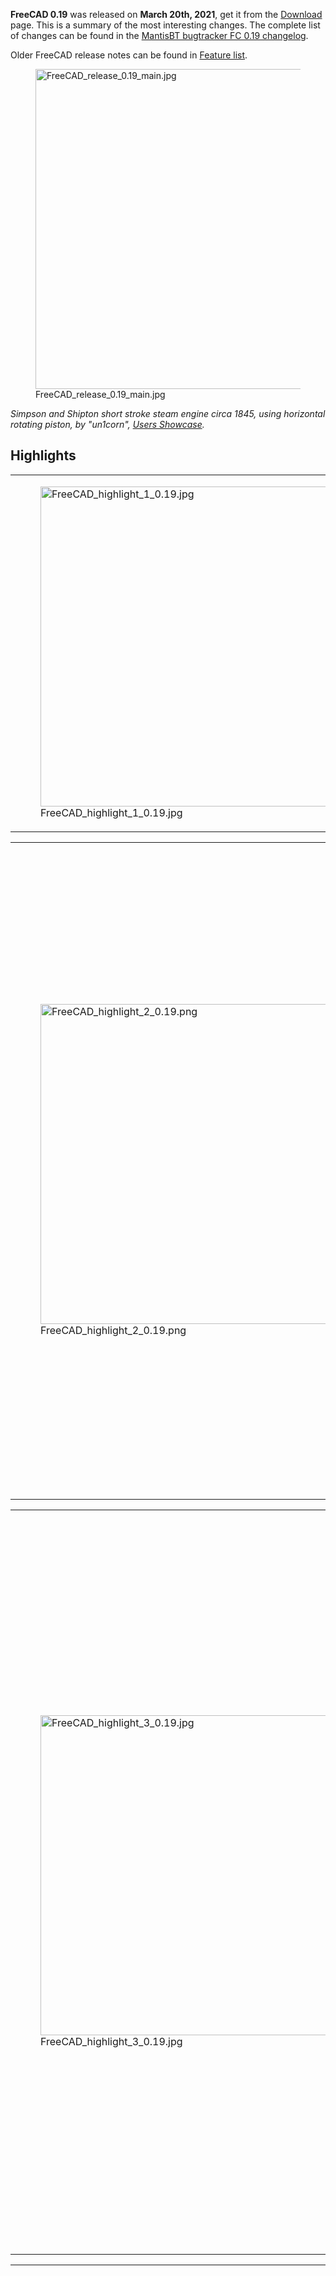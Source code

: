 <languages/>
{{TOCright}}

'''FreeCAD 0.19''' was released on '''March 20th, 2021''', get it from the [[Download|Download]] page. This is a summary of the most interesting changes. The complete list of changes can be found in the [https://www.freecadweb.org/tracker/changelog_page.php?version_id=122 MantisBT bugtracker FC 0.19 changelog].

Older FreeCAD release notes can be found in [[Feature list#Release_notes|Feature list]].

[[File:FreeCAD_release_0.19_main.jpg|512px]]

''Simpson and Shipton short stroke steam engine circa 1845, using horizontal rotating piston, by "un1corn", [https://forum.freecad.org/viewtopic.php?f=24&t=39024 Users Showcase].''

== Highlights == 

<!-- These are highlight images therefore they must appear big, and not the same size as the other images. -->
<!-- Extra spacing is added between the images-->
{| cellpadding=5
| [[File:FreeCAD_highlight_1_0.19.jpg|512px]]
| Horizontal 4 cylinder rotary valve steam engine, by "un1corn", [https://forum.freecad.org/viewtopic.php?f=24&t=38602 Users Showcase].
|}


{| cellpadding=5
| [[File:FreeCAD_highlight_2_0.19.png|512px]]
| Preliminary design of MAORY, an adaptive optics (AO) module for the European Extremely Large Telescope (E-ELT); here it is mounted on the E-ELT Nasmyth platform.

This assembly was made by "Zolko", author of the new [[Assembly4_Workbench|Assembly4 Workbench]], which uses the new powerful [[App_Link|App Link]] object to import thousands of different parts and subassemblies, arranging them in specified positions by means of mathematical expressions. See [https://forum.freecad.org/viewtopic.php?f=24&t=42624 Users Showcase].

For this model, the parts were not designed in FreeCAD, they were just imported in STEP format, and subsequently arranged with Assembly4.
|}


{| cellpadding=5
| [[File:FreeCAD_highlight_3_0.19.jpg|512px]]
| Constant velocity joint M. GECIK, by user "ppemawm", see [https://forum.freecad.org/viewtopic.php?f=20&p=379220#p377075 Users Showcase]. The model is reversed engineered from the individual STL files from Thingiverse by the original author, [https://www.thingiverse.com/thing:4191753 NOP21]. Please notice the license of the original files.

The STL files were downloaded, saved, and imported into FreeCAD, and they were manually assembled using the [[Std_TransformManip|Std TransformManip]] tool; this [[mesh|mesh]] [[assembly|assembly]] was used as reference to create solid [[Body|bodies]] with [[PartDesign_Workbench|PartDesign]] and subsequently assemble them using the new [[Assembly4_Workbench|Assembly4 Workbench]].

The model was started with Assembly4, and each part was created in-context referencing the STL model for [[sketch|sketch]] dimensions; sketches were created 1:1 scale with the STL model in the background.
|}

{| cellpadding=5
| [[File:FreeCAD_highlight_4_0.19.png|512px]]
| The [[File:Workbench_TechDraw.svg|24px]] [[TechDraw_Workbench|TechDraw Workbench]], which replaced the [[File:Workbench_Drawing.svg|24px]] [[Drawing_Workbench|Drawing Workbench]] in [[Release_notes_0.17|v0.17]], has been upgraded in an important way. It has many new features with respect to [[Release_notes_0.18|v0.18]], which make it much more useful to produce technical illustrations of 3D solids.

Among many small improvments, new features include: dimensions are now compliant with one of ISO 129-1 or ASME Y14.5M standards; new [[TechDraw_Balloon|balloon annotations]] to include text inside a circle or polygon shape; new [[TechDraw_RichTextAnnotation|rich text annotations]] to include big paragraphs formatted as bold or italic; [[TechDraw_CosmeticVertex|cosmetic vertices]] and [[TechDraw_FaceCenterLine|cosmetic edges]] that are not part of the original model but which can be used to create custom dimensions; basic support for [[TechDraw_WeldSymbol|welding symbols]]; new [[TechDraw_ActiveView|active view]] mode to take a "snapshot" of the [[3D_view|3D view]]; new basic templates for ISO sizes (A0 to A4), as well as Russian and Chinese language templates; new horizontal and vertical dimensions that measure the [[TechDraw_HorizontalExtentDimension|full extent of the projections]]; SVG face hatches are now available when the page is exported to SVG; the new [[App_Link|App Link]] object is now also supported as a source for creating views, which is useful when working with [[assembly|assemblies]].
|}

== General ==

With more than 8128 commits in the master branch since the 0.18 release, this is one of the most extensive releases ever, with several new components like the new "[[App_Link|App::Link]]" object, as well as many new tools in the [[TechDraw_Workbench|TechDraw Workbench]] that make FreeCAD even more powerful for 3D solid modelling and assembly. Beside that, the FreeCAD ecosystem has continued to grow with more specialized [[external_workbenches|external workbenches]].

=== Python 3 and Qt5 ===

The effort to migrate from Python 2 and Qt4 to Python 3 and Qt5 is essentially complete and most developers have moved to the Python3/Qt5 toolchains.

Undoubtedly there are unforeseen bugs; these will be addressed as they are reported. Any existing dependence on Python 2 or Qt4 will not be supported beyond 1st January 2020 when Python 2 officially became unsupported by the Python Foundation. Please note that certain addons have not been ported yet to Python3/Qt5. This may be due to several reasons including lack of time by their developers, or broken dependencies that may not be easily fixed, or simply because the addon is considered obsolete. Individuals interested in the migration of a particular workbench or tool are encouraged to participate in the [https://forum.freecadweb.org/ FreeCAD forum]; see also, [https://forum.freecad.org/viewtopic.php?f=10&t=30624 Python3 and Qt5 Compatible Addon Workbenches (in preparation for 0.18)].

=== Some issues ===

Fixed issue with [[Std Part|Std Part]] containers visibility when the viewport is displayed in full screen in Qt5:
* Set {{incode|Qt::AA_ShareOpenGLContexts}} for Qt 5.9 and above; [https://forum.freecad.org/viewtopic.php?f=3&t=36744#p312444 forum discussion], [https://github.com/FreeCAD/FreeCAD/commit/2a1dd8415 commit 2a1dd8415], and [https://github.com/FreeCAD/FreeCAD/commit/57b3ca6f77c3bc3a7fdb802f2e8a9fcf466f5e3a commit 57b3ca6f77].
* Disabled {{KEY|ESC}} button support in {{incode|View3DInventor::keyEvent()}} for Qt5 to avoid MDI view mode-related rendering artifacts; [https://forum.freecad.org/viewtopic.php?f=3&t=36744#p312444 forum discussion], [https://github.com/FreeCAD/FreeCAD/commit/960d6125473ee27f37835145348be382436dd274 commit 960d612547].
* Fixed bug in {{incode|MainWindow::setActiveWindow}} to avoid a crash when returning from full screen; [https://forum.freecad.org/viewtopic.php?p=326093#p326093 forum discussion], [https://github.com/FreeCAD/FreeCAD/commit/c4e34ed9b commit c4e34ed9b].
* Fixed [https://freecadweb.org/tracker/view.php?id=4088 issue #4088] about the visibility of the origin of a Part changing when undocking the 3D view; [https://forum.freecad.org/viewtopic.php?p=326093#p326093 forum discussion], [https://github.com/FreeCAD/FreeCAD/commit/1e19ef5be commit 1e19ef5be].
* Fixed [https://freecadweb.org/tracker/view.php?id=0003130 issue #3130] about Qt5 bugs when using a high resolution external monitor; [https://forum.freecad.org/viewtopic.php?f=10&t=34916 forum discussion], [https://github.com/FreeCAD/FreeCAD/commit/2f2d5053599785fdc8db481682746066911033b4 commit 2f2d505359].

=== Development ===

To [[Compile_on_Windows|compile FreeCAD under Windows]], there are different Libpacks (prepackaged libraries) available:
* Libpack for Windows with Qt 5.12, OCC 7.3, and Python 3.6; [https://forum.freecad.org/viewtopic.php?f=4&t=35789 forum discussion].
* Libpack for Windows with Qt 5.12.6, OCC 7.4; [https://forum.freecad.org/viewtopic.php?f=4&t=42945 forum discussion], [https://github.com/FreeCAD/FreeCAD/pull/2944 pull request #2944].
* [https://github.com/apeltauer/FreeCAD/releases/tag/LibPack_12.5.1 Libpack 12.5.1] for Windows with Qt 5.15, OCC 7.5, and Python 3.8; [https://forum.freecad.org/viewtopic.php?f=10&t=55077&start=150#p482128 forum discussion]

Other development news:
* There is a new Docker container to build FreeCAD, see [[Compile_on_Docker|Compile on Docker]]; [https://forum.freecad.org/viewtopic.php?f=4&t=42954 forum discussion].
* The infrastructure of the bug tracker as well as wiki was moved to a dedicated server, so that it is easier to manage by the project administrators; [https://forum.freecad.org/viewtopic.php?f=8&t=42795 forum discussion].

=== Documentation ===

* The [[Compile_on_Linux|Compile on Linux]] page was reviewed to better explain the requisites to compile on different Linux distributions. As many developers use Debian based systems, this section received the most attention. Users of other Linux distributions are encouraged to maintain the documentation for their particular distribution.
* [[Compile_on_Windows|Compile on Windows]] was also rewritten to explain how to use the "LibPack" for compilation.
* [[Compile_on_Docker|Compile on Docker]] was created to describe the compilation in this system.
* The [[Source documentation|Source documentation]] page also received a clean-up to better explain how to produce the programming (API) documentation from C++ and Python sources.
* The [[Doxygen|Doxygen]] page was reviewed and extended to give more details about the syntax that is used in C++ files to produce the programming documentation.
* The [[Source code management|Source code management]] page was also reworked with better descriptions and examples of using {{incode|git}} to manage branches and contribute code.
* The [[External workbenches|External workbenches]] page was re-organized, so that all feature-rich, publicly available workbenches are listed. If you'd like to add a workbench to this page, showcase it in the forum, and provide supporting information like user manual, wiki pages, and a link to its repository. Then push for it to be included in the [[Std_AddonMgr|Addon Manager]].
* There have been improvements to the [[Tutorials|Tutorials]] and [[Video tutorials|Video tutorials]] pages. In particular, it has been stressed to readers that they should consider only video tutorials that are made with versions 0.17 and above.

=== Known Limitations ===

* Black screen due to video card drivers, while running FreeCAD inside a virtual machine; [https://freecadweb.org/tracker/view.php?id=3939 issue #3939].
* Logitech Wingman USB joystick can cause erratic behavior when spinning and zooming in the view; [https://forum.freecad.org/viewtopic.php?f=3&t=36712&start=10 forum discussion].
* Gesture navigation is fully supported for Windows but yet to be maintained in Linux and MacOS. Problem: the developer, DeepSOIC, doesn't have a MacOS machine with its special trackpad, and hasn't tested it on Linux either; [https://forum.freecad.org/viewtopic.php?p=308403#p308402 forum discussion].

== User interface ==

{|cellpadding=5
| [[File:Navi_Cube_0.19.png]]
| The navigation cube got a few retouches; now it uses transparency to be easier on the eyes, and the arrows are bigger to improve clicking on them.
[https://forum.freecad.org/viewtopic.php?f=34&t=35523 Forum discussion], [https://github.com/FreeCAD/FreeCAD/pull/2076 pull request].

|-
| [[File:FreeCAD_CubeMenu.png|384px]]
| The navigation cube can be augmented by the CubeMenu addon, which allows configuring the menu that pops up, as well as the size of the cube itself. This is helpful particularly for very high resolution screens, in which the default size is too small. This is an external tool that can be installed from the [[Std_AddonMgr|Addon Manager]].
[https://forum.freecad.org/viewtopic.php?f=34&t=43338 Forum discussion]; [https://github.com/triplus/CubeMenu CubeMenu] repository (LGPL 2.1).

|-
| [[File:FreeCAD_DocumentTree-Checkboxes.png]]
| There is a new [[Preferences_Editor#Selection|preferences option]] to display selection checkboxes in front of every [[Tree_view|document tree]] item. This is for example useful to select several items via a touchscreen.
[https://forum.freecad.org/viewtopic.php?f=34&t=53065 Forum discussion]; [https://github.com/FreeCAD/FreeCAD/pull/4250 pull request].

|-
| [[File:COIL_Icons.png|384px]]
| New COIL icon theme developed by user {{emphasis|1D_Inc}}. This is a minimalistic icon set inspired on Blender's 2.8 outline-style icons (a coil of threads or strands alludes to the appearance of the icons). The intention is to have professional-looking icons that can be used with different color themes, including light, dark, and monochrome.
[https://forum.freecad.org/viewtopic.php?p=287840#p287840 Forum discussion 1] (old thread), [https://forum.freecad.org/viewtopic.php?f=34&t=34687 discussion 2] (main thread), [https://github.com/formjune/1D_SVG_Tools 1D_SVG_Tools repository].
|-
| [[File:IconThemes.png|384px]]
| New icon theme management developed by user {{emphasis|triplus}}.
[https://forum.freecad.org/viewtopic.php?f=22&t=17901&start=30#p294975 Forum discussion].
|-
| [[File:Dark_theme1.PNG|384px]]
| New dark stylesheet developed by user {{emphasis|userzmp2000}}.
[https://forum.freecad.org/viewtopic.php?f=9&t=11419&start=120#p305844 Forum discussion], [https://github.com/zmp2000/FreeCAD/blob/master/src/Gui/Stylesheets/BlenderLike-dark.qss BlenderLike-dark.qss].
|-
| [[File:Darker.png|384px]]
| Dark themes by user {{emphasis|pablogil}}. Blue, green, and orange variations, which are darker than previous templates.
[https://forum.freecad.org/viewtopic.php?f=9&t=38851 Forum discussion], [https://github.com/FreeCAD/FreeCAD/pull/2433 pull request #2433], [https://github.com/FreeCAD/FreeCAD/pull/2920 #2920], [https://github.com/FreeCAD/FreeCAD/pull/2933 #2933].
|-
| [[File:View_ScreenCapture.png|384px]]
| The [[Std_ViewScreenShot|Std ViewScreenShot]] tool now supports transparency.  Options are available by clicking the {{Button|Extended}} button and changing the {{MenuCommand|Image Properties}} section.

[https://wiki.freecad.org/Std_ViewScreenShot#Creation_method Wiki], [https://forum.freecad.org/viewtopic.php?f=8&t=41950&start=10 forum discussion], [https://github.com/FreeCAD/FreeCAD/commit/8e5151002 commit 8e5151002].
|}

== App::Link and assembly ==

<!-- This is not a typo, the "x" indicates the height of the image, like WxH. In this case the width is omitted so only the height is set.
This doesn't need to have the same size as the other images because it's not going to be aligned inside a table.
Moreover, the text is perfectly readable at natural size. -->
[[File:Link.svg|64px]]    [[File:AppLink.png|500px]]
{{Caption|The "App::Link" object allows lightweight linking of objects in a document and from external documents.}}

After 2.5 years in development, the "[[App Link|Link]]" object, or more formally [[App_Link|App Link]] ({{incode|App::Link}} class), was introduced in FreeCAD. This is a special type of [[App_DocumentObject|App DocumentObject]] with certain properties that will hopefully allow for doing assemblies easier.

An "[[App_Link|App Link]]" allows objects to use another object's data, such as geometry or even their 3D visual representation, in the same or different files. It can be thought of as a thin, absolute clone, or as the same object living into two different "instances". Some functionality offered by an "App Link" is already present in some workbenches like [[Arch_Workbench|Arch]] and [[BIM_Workbench|BIM]] ([[Draft_Clone|clones]], [[Arch_Reference|external references]]), but the "App Link" implementation is at the core level, and thus can be used by all workbenches in different ways.

The "[[App_Link|App Link]]" component was thought and developed almost single-handedly by user {{emphasis|realthunder}}. The motivations and design implementations behind this project are described in his GitHub page, [https://github.com/realthunder/FreeCAD_assembly3/wiki/Link Link]. In order to accomplish this feature, several core changes to FreeCAD were made; these are also extensively documented in [https://github.com/realthunder/FreeCAD_assembly3/wiki/Core-Changes Core-Changes].

The history of "App Link" can be traced to some essential forum threads:
*[https://forum.freecad.org/viewtopic.php?f=19&t=21505 Why an object can only be inside one App::Part?] (March 2017)
* [https://forum.freecad.org/viewtopic.php?f=10&t=21586 Introducing App::Link/XLink] (March 2017)
* [https://forum.freecad.org/viewtopic.php?f=20&t=22216 Links] (May 2017)
* [https://forum.freecad.org/viewtopic.php?f=20&t=23015 Realthunder Link implementation: Architecture discussion] (June 2017)
* [https://forum.freecad.org/viewtopic.php?f=17&t=23419 PR #876: Link, stage one, context aware selection] (July 2017)
* [https://forum.freecad.org/viewtopic.php?f=17&t=23626 Preview: Link, stage two, API groundwork] (July 2017)
* [https://forum.freecad.org/viewtopic.php?f=20&t=25712 Assembly3 preview] (December 2017)
* [https://forum.freecad.org/viewtopic.php?f=10&t=29542 Merging of my Link branch] (June 2018)

Finally, the pull request and merge happened:
* [https://forum.freecad.org/viewtopic.php?f=27&t=38621 App::Link: the big merge], old thread (July 2019), [https://github.com/FreeCAD/FreeCAD/pull/2350 pull request #2350] (the BIG merge), [https://github.com/realthunder/FreeCAD/tree/LinkMerge LinkMerge branch].
* [https://forum.freecad.org/viewtopic.php?f=8&t=37757 App::Link: the big merge], main thread (July 2019)
* [https://forum.freecad.org/viewtopic.php?p=329054#p329054 A simple path description of Link, 019, Link stage, Asm3, merge?] (August 2019)
* [https://forum.freecad.org/viewtopic.php?f=17&t=39672 PR#2559: expose link and navigation actions], an introduction to the Link feature in 0.19 (September 2019).

The "App Link" object prepares FreeCAD for the phase that was scheduled to happen after the redesign of [[Release_notes_0.17|PartDesign in FreeCAD 0.17]], which is working with assemblies. 

[[Assembly3_Workbench|Assembly3]] is an assembly workbench written in Python by realthunder, that makes use of the "App Link" functionality. The workbench served as a testbed for this component during its development. While Assembly3 is still not officially part of FreeCAD, with the inclusion of "App Link" in the master branch, it is a matter of time for Assembly3 to be provided as an installable add-on, just like [[A2plus Workbench|A2plus]] and [[Assembly4_Workbench|Assembly4]] are provided currently.

== Core system, App, Base, and Gui namespaces ==

Beside the introduction of [[App_Link|App Link]], the "LinkMerge" branch also introduced some changes visible to the user with regards to object properties, [[Expressions|expressions]], [[Selection_methods|visual selection]], and the [[tree_view|tree view]]. These are described in the [https://github.com/realthunder/FreeCAD_assembly3/wiki/Core-Changes Core-Changes] page.

{|cellpadding=5
| [[File:Custom_property_0.19.png|384px]]
| Dynamic properties can be added to any C++ or Python object. This can make macros such as [[Macro_PropertyMemo|Macro PropertyMemo]] obsolete.
[https://forum.freecad.org/viewtopic.php?p=328913#p328913 Forum discussion], [https://wiki.freecad.org/images/3/3d/Custom-property.gif animated GIF] example.

|-
| [[File:Custom_property_0.19_property_editor.png|384px]]
| These dynamic properties were added in the [[App_Link|App Link]] merge; [https://github.com/FreeCAD/FreeCAD/pull/2350 pull request #2350].

|-
| [[File:selection.png|384px]]
| Selected elements hidden by other elements are highlighted to indicate their position within the model.
These selection enhancement were also introduced in the [[App_Link|App Link]] merge; [https://github.com/FreeCAD/FreeCAD/pull/2350 pull request #2350].

|-
| [[File:FreeCAD_backup_timestamp.png.png|384px]]
| After two years being stalled, there have been improvements in the way the program handles backup files. Now they can include a timestamp in the format {{incode|%Y%m%d-%H%M%S}}, instead of a simple number. This can be set in the [[Preferences_Editor|preferences editor]].

[https://forum.freecad.org/viewtopic.php?f=27&t=26965&start=20#p217186 Forum discussion], [https://github.com/FreeCAD/FreeCAD/pull/1148 pull request #1148].

|-
| [[File:FreeCAD_Parameter_editor_quick_search.png|384px]]
| New input field to quickly search for parameters in the [[Std_DlgParameter|parameter editor]].
[https://forum.freecad.org/viewtopic.php?f=27&t=44169 Forum discussion], [https://github.com/FreeCAD/FreeCAD/pull/3173 pull request #3173].

|- 
| [[File:Macro_recently_used.png|384px]]
| The [[Std_Macro_Menu|Macro menu]] now shows a shortcut to recently used [[macros|macros]], which can be called with a key combination, for example, {{KEY|Ctrl}}+{{KEY|Shift}}+{{KEY|1}}. This can be configured in the [[Preferences_Editor|Macro preferences]].
[https://forum.freecad.org/viewtopic.php?f=8&t=48342 Forum discussion], [https://github.com/FreeCAD/FreeCAD/pull/3616 pull request #3616].
|}

* Added support for existing Python virtual environments; [https://github.com/FreeCAD/FreeCAD/pull/2021 pull request #2021].
* Pre-select name filter in the import/export dialog; [https://forum.freecad.org/viewtopic.php?f=3&t=8093 forum discussion], [http://github.com/FreeCAD/FreeCAD/commit/e239994 commit e239994],
* Fixed missing application ID and icon on GNOME/Wayland; [https://github.com/FreeCAD/FreeCAD/pull/2466 pull request #2466].
* Added support for Hertz as a physical unit, and added the Frequency [[property|property]]; [https://forum.freecad.org/viewtopic.php?f=10&t=39485 forum discussion], [https://github.com/FreeCAD/FreeCAD/commit/3500451a0 commit 3500451a0], [https://github.com/FreeCAD/FreeCAD/commit/d7ca604c9 commit d7ca604c9].
* Added [[Std_TextDocument|Std TextDocument]] tool to insert an object to store arbitrary text in the document; [http://github.com/FreeCAD/FreeCAD/commit/13db5b0560 commit 13db5b0560], [http://github.com/FreeCAD/FreeCAD/commit/53b01f08f9 commit 53b01f08f9].
* Added support for further units, Gauss, Weber, Oersted; [https://forum.freecad.org/viewtopic.php?p=358223 forum discussion], [https://github.com/FreeCAD/FreeCAD/pull/2863 pull request #2863].
* New commands to get information on the graphical commands, and the shortcuts; {{incode|Gui.getCommandInfo(...)}}, {{incode|Gui.getCommandShortcut(...)}}, {{incode|Gui.setCommandShortcut(...)}}; [https://forum.freecad.org/viewtopic.php?t=44973&start=30#p417043 forum thread], [https://github.com/FreeCAD/FreeCAD/pull/3710 pull request #3710].
* New [[Import_Export#Overview_of_file_formats|glTF]] support (requires OCC 7.5.0) [https://github.com/FreeCAD/FreeCAD/commit/74b866ed3 commit]
* New [[Import_Export#Overview_of_file_formats|WebGL]] exporter [https://github.com/FreeCAD/FreeCAD/pull/4025 pull request #4025]

== Addon Manager ==

{|cellpadding=5
| [[File:Addon_Manager_update_0.19.png|384px]]
| The [[Std_AddonMgr|Addon Manager]] was upgraded; it is now able to display more complete information on all [[external workbenches|external workbenches]] and [[macros recipes|macros]], and show an icon for each of them. It also allows checking for updates on start, and using custom repositories.
[https://forum.freecad.org/viewtopic.php?f=10&t=37394 Forum discussion].
|-
| [[File:addon_manager_ui_tweak.png|384px]]
| It will also show information on whether the addon is obsolete, already installed, or available for update.
[https://forum.freecad.org/viewtopic.php?f=10&t=37394&p=340109#p340109 Forum discussion], [https://github.com/FreeCAD/FreeCAD/pull/2605 pull request #2605].
|}

== Arch Workbench==

Keep with the latest developments to the [[Arch_Workbench|Arch Workbench]], and the [[BIM_Workbench|BIM Workbench]] that depends on it, by following the main author of this workbench, at 
[https://yorik.uncreated.net/blog/freecad Uncreated]. The updates are also posted to the forum, [https://forum.freecad.org/viewtopic.php?f=23&t=17498 BIM/Arch development news articles from Yorik's blog].

The developers of [[Draft_Workbench|Draft]], [[Arch_Workbench|Arch]], and [[BIM_Workbench|BIM Workbenches]] also collaborate with the greater [https://osarch.org OSArch community], with the ultimate goal of improving building design by using entirely free software.

{|cellpadding=5
| [[File:Freecad-solar-diagram.jpg|384px]]
| The [[Arch Site|Arch Site]] tool once more is able to produce sun path diagrams if the given latitude, longitude, and declination are provided. This requires Pysolar 0.7 or above, and only works with Python 3.
[https://forum.freecad.org/viewtopic.php?f=23&t=36162 Forum discussion], [https://github.com/FreeCAD/FreeCAD/commit/2177f4437 commit 2177f4437], [https://github.com/FreeCAD/FreeCAD/commit/c05bc0990 commit c05bc0990].
|-
| [[File:Arch_Site_Compass.png|384px]]
| The [[Arch Site|Arch Site]] tool now can display a compass to show the direction of the "true North" (declination) in the model. By the default, North is aligned to the Y axis. This is useful when working in real world coordinates.
[https://forum.freecad.org/viewtopic.php?f=23&t=34669 Forum discussion], [https://github.com/FreeCAD/FreeCAD/pull/2111 pull request #2111], [https://github.com/FreeCAD/FreeCAD/commit/ff1fb11af commit ff1fb11af], [https://github.com/FreeCAD/FreeCAD/pull/2360 pull request #2360].
|-
| [[File:Arch_SectionPlane_ClipView.png|384px]]
| The [[Arch SectionPlane|Arch SectionPlane]] tool now has the ability of clipping the view, to act as a camera.
[https://forum.freecad.org/viewtopic.php?f=23&t=35861 Forum discussion], [https://github.com/FreeCAD/FreeCAD/commit/9a64f3fad9e253b806729137061e83b82adbe9c7 commit 9a64f3fad9].
|-
| [[File:Arch_Fence_example.png|384px]]
| The [[Arch Fence|Arch Fence]] tool was added to produce fence objects starting from a post and a path.
[https://forum.freecad.org/viewtopic.php?f=23&t=36149 Forum discussion], [https://github.com/FreeCAD/FreeCAD/pull/2151 pull request #2151], [https://github.com/FreeCAD/FreeCAD/pull/2173 pull request #2173], [https://github.com/FreeCAD/FreeCAD/pull/2263 pull request #2263], [https://github.com/FreeCAD/FreeCAD/pull/2270 pull request #2270].

[https://forum.freecad.org/viewtopic.php?f=24&t=37121 Arch Fence in action].
|-
| [[File:BeamReinforcementDialog_Stirrups.png|384px]]
| Improvements in the [[Reinforcement_Workbench|Reinforcement Workbench]], which extends the [[Arch Rebar|Arch Rebar]] tool.

Automated reinforcement graphical user interface: the intention is to facilitate the automatic creation of simple and complex rebars. This development was carried out as a [[Google Summer of Code 2019]] project: [[User:Suraj_Dadral/gsoc_proposal|Suraj_Dadral/gsoc_proposal]].

[https://forum.freecad.org/viewtopic.php?f=8&t=35077 Forum discussion], [https://github.com/amrit3701/FreeCAD-Reinforcement FreeCAD-Reinforcement] (master code), [https://github.com/SurajDadral/FreeCAD-Reinforcement SurajDadral/FreeCAD-Reinforcement] (development fork).

|-
| [[File:FreeCAD_Arch_Coin_rendering.png|384px]]
| New rendering modes for [[Arch_SectionPlane|Arch SectionPlane]] that can be selected when using [[TechDraw_ArchView|TechDraw ArchView]], {{PropertyData|Render Mode}}, {{Value|Coin}} and {{Value|Coin mono}}. The section plane generates an SVG that is simply displayed in a TechDraw page; with these new modes, the SVG generation is performed by Coin, so it is faster than using {{Value|Wireframe}} and {{Value|Solid}}, which use the internal OCCT kernel to calculate the SVG projection. The tradeoff is between speed and precision; the Coin modes are faster but less precise, while the original modes are more precise but relatively slow.

[https://forum.freecad.org/viewtopic.php?f=3&t=38526&start=30#p328350 Forum discussion], [https://github.com/FreeCAD/FreeCAD/commit/f93a986b5a commits f93a986b5a], [https://github.com/FreeCAD/FreeCAD/commit/ed0eff0248 ed0eff0248].

|-
| [[File:Arch_CutLine_example_1.png|384px]]
| New [[Arch_CutLine|Arch CutLine]] tool to cut solid objects, like [[Arch_Wall|Arch Walls]] and [[Arch_Structure|Arch Structure]], using an edge, like a [[Draft_Line|Draft Line]]. This works similar to the existing [[Arch_CutPlane|Arch CutPlane]].

[https://forum.freecad.org/viewtopic.php?f=23&t=40600 Forum discussion], [https://github.com/FreeCAD/FreeCAD/pull/2701 pull request #2701], [https://github.com/FreeCAD/FreeCAD/pull/2870 #2870].

|-
| [[File:Arch_Shapefile_importer_example.jpg|384px]]
| Arch now includes a Shapefile importer, which is commonly used in GIS applications. The importer uses the {{incode|shapefile.py}} library from the [https://github.com/GeospatialPython/pyshp pyshp] project; this library should be downloaded on first run.

[https://www.forum.freecadweb.org/viewtopic.php?f=9&p=396940#p396536 Forum thread], [https://github.com/FreeCAD/FreeCAD/commit/916a42397c commit 916a42397c]. Image of a site shared by @HnsaCAD for @gemeentearnhem.

|-
| [[File:Arch_Truss_example.png|384px]]
| New [[Arch_Truss|Arch Truss]] tool to create a variety of trusses. Like [[Arch_Wall|Arch Walls]] they are constructed from a baseline, and different properties define the shape of the truss, its height, and the intermediate elements.

It also supports [[Arch_MultiMaterial|Arch MultiMaterial]] to assign different materials to the bottom, top, and intermediate elements.

[https://github.com/FreeCAD/FreeCAD/commit/0c96f77184 Commit 0c96f77184].

|-
| [[File:Arch_CurtainWall_example.png|384px]]
| New [[Arch_CurtainWall|Arch CurtainWall]] tool to create various types of walls. This tool needs a base surface to work on. If none is selected, you can simply draw a line between two points, like the standard [[Arch_Wall|Arch Wall]]. The surface is then subdivided into rows and columns, and four points extracted from the surface subdivisions, forming quadrangular facets.

[https://github.com/FreeCAD/FreeCAD/commit/e42a26fba1 Commit e42a26fba1], [https://github.com/FreeCAD/FreeCAD/commit/7c12c8688c commit 7c12c8688c].
|}

== Draft Workbench ==

{| cellpadding=5
| [[File:V0ODfsN9nY.gif|384px]]
| The [[Draft Edit|Draft Edit]] tool was upgraded to allow editing many Draft objects at the same time, and also display better trackers.
[https://forum.freecad.org/viewtopic.php?f=23&t=33941&start=50#p290648 Forum discussion], 
[https://github.com/FreeCAD/FreeCAD/pull/1968 pull request #1968], [https://github.com/FreeCAD/FreeCAD/commit/272a8dfcc9f91097f6abcd228a3cc18fbecc37db commit 272a8dfcc9], [https://github.com/FreeCAD/FreeCAD/commit/7de2248bb commit 7de2248bb], [https://github.com/FreeCAD/FreeCAD/pull/2108 pull request #2108], [https://github.com/FreeCAD/FreeCAD/pull/2430 pull request #2430]; [https://wiki.freecad.org/images/f/f7/V0ODfsN9nY.gif animated GIF] example.

The tool was also moved into its own module: [https://github.com/FreeCAD/FreeCAD/commit/a4e2df115d commit a4e2df115d], [https://github.com/FreeCAD/FreeCAD/commit/c351b9094 commit c351b9094].
|-
| [[File:Draft_SubelementHighlight_example.png|384px]]
| New [[Draft SubelementHighlight|Draft SubelementHighlight]] tool to highlight the nodes and edges of certain objects, like [[Draft Wire|Draft Wires]], in order to edit them using modifiers like [[Draft Move|Draft Move]], [[Draft Rotate|Draft Rotate]], and [[Draft Scale|Draft Scale]]. It allows you to select multiple objects to edit instead of just one. Once the objects are highlighted, you can select specific sub-elements, vertices and edges, and transform (move, rotate, scale) only these.

This tool was particularly developed to help edit the shape of [[Arch_Wall|Arch Walls]] that are based on [[Draft Wire|Draft Wires]]. When various walls are selected, and the tool is used, the base wires automatically become visible, and display their nodes prominently.

[https://forum.freecad.org/viewtopic.php?f=23&t=34114 Forum discussion], [https://github.com/FreeCAD/FreeCAD/pull/1975 pull request #1975]; [https://peertube.social/videos/watch/d39d4f3c-b3c8-4a18-b8c4-6719d0f70f48 video demonstration 1], [https://peertube.social/videos/watch/861af3cb-b053-415c-ba31-fae332e916f4 2].

|-
| [[File:Draft_CubicBezCurve_example.png|384px]]
| New [[Draft CubicBezCurve|Draft CubicBezCurve]] tool, to create 3rd degree Bezier curves in a way similar to Inkscape.
[https://forum.freecad.org/viewtopic.php?f=23&t=35397 Forum discussion], [https://github.com/FreeCAD/FreeCAD/pull/2072 pull request #2072]; [https://wiki.freecad.org/images/9/97/Draft_3rd_degree_bezier.gif animated GIF] example.

|-
| [[File:Draft_Arc_3Points_example.png|384px]]
| New [[Draft Arc 3Points|Draft Arc 3Points]] tool, to create circular arcs by specifying three points through which the arc passes. Originally developed in the [[BIM Workbench]] and then migrated to Draft.
[https://forum.freecad.org/viewtopic.php?f=23&t=36332 Forum discussion], [https://github.com/FreeCAD/FreeCAD/commit/4f19a65559 commit 4f19a65559], [https://github.com/FreeCAD/FreeCAD/commit/0b905fade0 commit 0b905fade0], [https://github.com/FreeCAD/FreeCAD/pull/2286 pull request #2286].

A proper command line interface as well as unit test are also provided.

[https://github.com/FreeCAD/FreeCAD/pull/3004 Pull request #3004], [https://github.com/FreeCAD/FreeCAD/pull/3005 #3005].
|-
| [[File:Draft_layers.png|384px]]
| New [[Draft_Layer|Draft Layer]] tool that replaces the seldom used Draft VisGroup, providing a true layer system as it exists in other CAD systems. Draft Layer supports adding objects by drag-and-drop, controls object visibility and, optionally, object color.
[https://forum.freecad.org/viewtopic.php?f=39&t=36669 Forum discussion] (development), [https://forum.freecad.org/viewtopic.php?f=9&t=36852 forum discussion] (announcement), [https://github.com/FreeCAD/FreeCAD/commit/5ee99ca4ee commit 5ee99ca4ee], [https://github.com/FreeCAD/FreeCAD/commit/36bc48c9bf commit 36bc48c9bf].

|-
| [[File:Draft-TechDraw_integration.png|384px]]
| Improvements in the Draft SVG routines to improve inclusion of 2D projections in [[TechDraw_Workbench|TechDraw]] pages. This benefits tools like [[Draft_Shape2DView|Draft Shape2DView]] and [[Arch_SectionPlane|Arch SectionPlane]], when used with [[TechDraw_DraftView|TechDraw DraftView]] and [[TechDraw_ArchView|TechDraw ArchView]].

A new {{PropertyData|Override Style}} property is added to [[TechDraw_DraftView|TechDraw DraftView]], in order to choose whether the appearance of Draft objects is kept (new) or is overridden by the TechDraw page (old behavior).

[https://forum.freecad.org/viewtopic.php?f=35&t=38940 Forum discussion], [https://github.com/FreeCAD/FreeCAD/commit/3e323fee14 commit 3e323fee14].

|-
| [[File:Draft_Fillet_example.png|384px]]
| New [[Draft_Fillet|Draft Fillet]] tool that creates a fillet (rounded corner) or a chamfer (straight line) between two simple [[Draft Line|Draft Lines]].
[https://forum.freecad.org/viewtopic.php?f=23&t=38715 Forum discussion], [https://github.com/FreeCAD/FreeCAD/pull/2441 pull request #2441], [https://github.com/FreeCAD/FreeCAD/pull/2492 #2492].

|-
| [[File:Draft_LinkArray_example.png|384px]]
| The introduction of the [[App_Link|App Link]] object made it possible to create arrays which have many exact references to an existing object instead of shape duplicates (simple copies). This results in more memory efficient arrays. This is possible with the new [[Draft_LinkArray|Draft LinkArray]] and [[Draft_PathLinkArray|Draft PathLinkArray]] tools. [[Draft_LinkArray|Draft LinkArray]] works in three modes, "ortho", "polar", and the new "circular" mode, which was introduced in a separate commit.

[https://github.com/FreeCAD/FreeCAD/pull/2350 Pull request #2350].

After the creation of the Link arrays, a new command called [[Draft_OrthoArray|Draft OrthoArray]] now replaces both [[Draft_Array|Draft Array]] and [[Draft_LinkArray|Draft LinkArray]]. This [[Draft_OrthoArray|Draft OrthoArray]] is used to create exclusively orthogonal arrays. It shows a task panel similar to [[Draft_PolarArray|Draft PolarArray]] and [[Draft_CircularArray|Draft CircularArray]]. Therefore, from the toolbar it is now possible to create "orthogonal", "polar" and "circular" arrays from separate buttons. Moreover, the array buttons are collected in a group so that they are organized.

[https://forum.freecad.org/viewtopic.php?f=23&t=41816&p=365888#p365878 Forum discussion], [https://github.com/FreeCAD/FreeCAD/pull/2988 pull request #2988], [https://github.com/FreeCAD/FreeCAD/pull/2972 #2972].

|-
| [[File:Draft_PolarArray_example.png|384px]]
| New [[Draft_PolarArray|Draft PolarArray]] tool to create polar arrays directly. Previously, the same could be done by using the old [[Draft_Array|Draft Array]] command, and then modifying the properties of the created object.
This [[Draft_PolarArray|Draft PolarArray]] tool can create the new [[App_Link|App Link]] objects or the traditional copies.

[https://forum.freecad.org/viewtopic.php?f=23&t=41816 Forum discussion], [https://github.com/FreeCAD/FreeCAD/pull/2824 pull request #2824].
|-
| [[File:Draft_CircularArray_example.png|384px]]
| The Array object has a new "circular" mode. This is controlled by new properties: {{PropertyData|RadialDistance}}, {{PropertyData|TangentialDistance}}, {{PropertyData|NumberCircles}}, and {{PropertyData|Symmetry}}.
[https://forum.freecad.org/viewtopic.php?f=13&t=39726 Forum discussion], [https://github.com/FreeCAD/FreeCAD/pull/2585 pull request #2585].

Moreover, a new [[Draft_CircularArray|Draft CircularArray]] tool was developed to create these circular arrays directly. This tool can create the new [[App_Link|App Link]] objects or the traditional copies.

[https://forum.freecad.org/viewtopic.php?f=23&t=41816 Forum discussion], [https://github.com/FreeCAD/FreeCAD/pull/2824 pull request #2824].

|-
| [[File:Draft_test_objects.png|384px]]
| The unit tests of the workbench were rewritten and expanded, so that now it is easier to test for errors and regressions when new code is merged.

[https://forum.freecad.org/viewtopic.php?f=23&t=40405 Forum discussion], [https://github.com/FreeCAD/FreeCAD/pull/2668 pull request #2668], [https://github.com/FreeCAD/FreeCAD/pull/2727 #2727], [https://github.com/FreeCAD/FreeCAD/pull/2881 #2881], [https://github.com/FreeCAD/FreeCAD/pull/3005 #3005].

Also, a script is provided in {{incode|Mod/Draft/drafttests/draft_test_objects.py}}, that produces a test file with most objects of the workbench. This file is useful to learn scripting in Draft, and can also be used to test regressions in the underlying code of the objects.

[https://forum.freecad.org/viewtopic.php?f=23&t=40405&p=368819#p368819 Forum discussion], [https://github.com/FreeCAD/FreeCAD/pull/3012 pull request #3012].

|-
| [[File:Draft_tree_icons.png]]
| New icons were provided for the Draft objects in the [[tree_view|tree view]]. The objective is to more quickly distinguish the objects at a glance, particularly if the default label is changed. This makes it easier to recognize objects which are lines, curves, geometrical elements, linear, radial, or angular dimensions, or other objects.

In addition, all icons were converted to the new standard pixel resolution of 96 dpi, and were saved as Plain SVG, so that we don't introduce non-standard SVG tags.

[https://forum.freecad.org/viewtopic.php?f=23&t=43439 Forum discussion], [https://github.com/FreeCAD/FreeCAD/pull/3051 pull request #3051], [https://github.com/FreeCAD/FreeCAD/pull/3058 #3058], [https://github.com/FreeCAD/FreeCAD/pull/3060 #3060], [https://github.com/FreeCAD/FreeCAD/pull/3070 #3070], [https://github.com/FreeCAD/FreeCAD/pull/3170 #3170], [https://github.com/FreeCAD/FreeCAD/pull/3402 #3402].

|-
| [[File:Draft_architecture.svg|384px]]
| Undergoing efforts to split tools into their own module files to ease maintenance of the codebase for the future, and facilitate the addition of new tools.

[https://forum.freecad.org/viewtopic.php?f=23&t=38593 Forum discussion], [https://forum.freecad.org/viewtopic.php?f=23&t=38593&start=120#p428304 overall structure].

Some of the functions and classes that have already been moved: [https://github.com/FreeCAD/FreeCAD/commit/5ee99ca4ee commit 5ee99ca4ee] ([[Draft_Layer|Draft Layer]]), [https://github.com/FreeCAD/FreeCAD/commit/16c26cb3b1 commit 16c26cb3b1] ([[Draft_Edit|Draft Edit]]), [https://github.com/FreeCAD/FreeCAD/commit/9fb6aec313 commit 9fb6aec313] ([[Draft_SelectPlane|Draft SelectPlane]]), [https://github.com/FreeCAD/FreeCAD/pull/2823 pull requests #2823] (GuiCommandBase), [https://github.com/FreeCAD/FreeCAD/pull/2829 #2829] (utilities), [https://github.com/FreeCAD/FreeCAD/pull/2830 #2830] (GUI utilities), [https://github.com/FreeCAD/FreeCAD/pull/2831 #2831] (ToDo class), [https://github.com/FreeCAD/FreeCAD/pull/2832 #2832] (translate function), [https://github.com/FreeCAD/FreeCAD/pull/3091 #3091] ([[Draft_Snap|Draft Snap]]), [https://github.com/FreeCAD/FreeCAD/pull/3092 #3092] (Draft Trackers), [https://github.com/FreeCAD/FreeCAD/pull/3094 #3094] ([[Draft_SelectPlane|Draft SelectPlane]]), [https://github.com/FreeCAD/FreeCAD/pull/3095 #3095] ([[Draft_ShapeString|Draft ShapeString]] task panel), [https://github.com/FreeCAD/FreeCAD/pull/3096 #3096] ([[Draft_Scale|Draft Scale]] task panel), [https://github.com/FreeCAD/FreeCAD/pull/3097 #3097] ([[Draft_Edit|Draft Edit]]), [https://github.com/FreeCAD/FreeCAD/pull/3157 #3157] ([[Draft_WorkingPlaneProxy|Draft WorkingPlaneProxy]]), [https://github.com/FreeCAD/FreeCAD/pull/3182 #3182] (various Gui Commands), [https://github.com/FreeCAD/FreeCAD/pull/3291 #3291] (base classes {{incode|DraftTool}}, {{incode|Creator}}, {{incode|Modifier}}), [https://github.com/FreeCAD/FreeCAD/pull/3299 #3299], ({{incode|Creator}} tools), [https://github.com/FreeCAD/FreeCAD/pull/3308 #3308] ({{incode|Modifier}} tools).

For an overall view of the pull requests, see [https://github.com/FreeCAD/FreeCAD/pull/2429 #2429].

This is a work in progress that requires advancing carefully as we aim to maintain compatibility with previous versions of Draft. Most refactoring is complete, but there is still room for improving many aspects of the workbench. We invite enthusiastic developers to join the effort.

|-
| [[File:Draft_AnnotationStyleEditor_example_relnotes_0.19.png|384px]]
| New [[Draft_AnnotationStyleEditor|Annotation style editor]] tool to create styles for annotations. These styles can define things like text font, size, color, and arrows, which can be applied to any of your texts, dimensions or labels. We started by implementing an editor and a system to store the styles in the document. Next steps will be adapting the different annotation objects to support the styles.

[https://forum.freecad.org/viewtopic.php?f=23&t=44051 Forum discussion], [https://github.com/FreeCAD/FreeCAD/commit/1b887fa0f5 commit 1b887fa0f5], [https://github.com/FreeCAD/FreeCAD/commit/4555a77663 commit 4555a77663], [https://github.com/FreeCAD/FreeCAD/commit/5b3fea59e0 commit 5b3fea59e0].
|}

=== Further Draft Improvements ===

* The [[Draft Wire|Draft Wire]] tool now is called "Polyline" in the menu, instead of "DWire"; all options and functionality remain the same, so this doesn't break compatibility; [https://github.com/FreeCAD/FreeCAD/commit/39e748229e67fa93e924e355c0ce0897c870d756 commit 39e748229e].
* A "DraftEditPickRadius" preference was added to control the area of influence of the pointer when picking vertices in edit mode [[Draft_Edit|Draft Edit]]; [https://forum.freecad.org/viewtopic.php?f=23&t=40060 forum discussion], [https://github.com/FreeCAD/FreeCAD/pull/2642 pull request #2642], [https://freecadweb.org/tracker/view.php?id=4162 issue #4162].
* Undergoing efforts to document the Python source code (adding complete docstrings), in order to produce better programming documentation that can be used by both users and developers. See [[Source documentation|Source documentation]] for instructions on generating the documentation with [[Doxygen|Doxygen]].
* The "Toolbar mode" when launching the Draft tools has been removed. This was an interface that was used in the past but became obsolete as the [[task_panel|task panel]] became the predominant interface; [https://forum.freecad.org/viewtopic.php?f=34&t=42782 forum discussion], [https://github.com/FreeCAD/FreeCAD/pull/2973 pull request #2973].
* {{incode|Draft.copy}} now works with any document object, thanks to the new {{incode|Document.copyObject()}} method introduced with the LinkMerge; pull request [https://github.com/FreeCAD/FreeCAD/pull/3658 #3658].

== FEM Workbench ==

{| cellpadding=5
| [[File:Femconcrete_Wall_3D_rx_PSS.png|384px]]
| After half a year in development and testing the "femconcrete" branch was added to the FEM Workbench. This provides tools to estimate the level of reinforcement required in a concrete structure to prevent brittle failure under tension or shear. In essence, it is a post processing routine for the CalculiX solver, which calculates the principal tensile stresses in the concrete from an elastic analysis and uses those to determine the minimum reinforcement in the three coordinate directions required to prevent failure.
[https://forum.freecad.org/viewtopic.php?f=18&t=33106 Forum discussion], [https://github.com/FreeCAD/FreeCAD/pull/2267 pull request #2267]; [[Analysis_of_reinforced_concrete_with_FEM|Analysis of reinforced concrete with FEM]] (tutorial).

|-
| [[File:fcFEM_Plate_with_Hole_2.png|384px]]
| After a few months in development the "fcFEM" macro was published. It implements a finite element solver entirely in Python. Its author designed it to overcome the limitations of other external solvers, like CalculiX and z88. Some of the intended improvements include creating mixed mesh analyses, improved beam and shell elements,  arc-length control for overcoming limit points in elastic-plastic analyses, implementation of zero-thickness interface elements for different applications, and others.

In due time this solver could be distributed together with the FEM Workbench, meaning that the FreeCAD project would have its own finite element solver for doing mechanical and structural analyses.

[https://forum.freecad.org/viewtopic.php?f=18&t=33974 Forum discussion]; [https://github.com/HarryvL/fcFEM fcFEM] repository (LGPL 2).

|-
| [[File:FEM_Beso_topology_optimization.png|384px]]
| Topology optimization has long been a feature desired for those working with FEM. In 2016 the BESO (Bi-directional Evolutionary Structural Optimization) project was started, implementing an iterative method with the CalculiX solver that removes ineffective elements from a mesh in order to optimize the mass of the design. In the 0.19 development cycle, a simple graphical interface has been developed to facilitate generating the beso configuration files.

[https://forum.freecad.org/viewtopic.php?f=18&t=15460 Forum discussion]; [https://github.com/fandaL/beso beso] repository (LGPL 3).
|-
| [[File:FEM_ToOptix_topology_optimization.png|384px]]
| Similar to beso, the ToOptix project also provides a macro to perform topology optimization; it currently only works in structural and heat transfer studies.

[https://forum.freecad.org/viewtopic.php?p=273794#p273794 Forum discussion] (just a mention); [https://github.com/DMST1990/ToOptixFreeCADAddon ToOptixFreeCADAddon] repository (GPL 2).
|-
| [[File:FEM_Example_gui.png|267px]]
| The FEM workbench has now a browsable set of example simulations: They are available via the menu {{MenuCommand|Utilities → [[File:FEM_Examples.svg|16px]] [[FEM_Examples|Open FEM examples]]}}.

[https://github.com/FreeCAD/FreeCAD/commit/ff3ce49139 commit ff3ce49139]
|-
| [[File:FEM_tie-constraint-dialog.png|287px]]
| There are two new constraints available:</br>menu {{MenuCommand|Model → Geometrical Constraints → [[File:FEM_ConstraintSectionPrint.svg|16px]] [[FEM_ConstraintSectionPrint|Constraint Section Print]]}}</br>menu {{MenuCommand|Model → Mechanical Constraints → [[File:FEM_ConstraintTie.svg|16px]] [[FEM_ConstraintTie|Constraint Tie]]}},</br>one new solver:</br>menu {{MenuCommand|Solve → [[File:FEM_EquationElectricforce.svg|16px]] [[FEM_EquationElectricforce|Electricforce equation]]}}</br> and a possibility to overwrite a constant:</br>menu {{MenuCommand|Model → Overwrite Constraints → [[File:FEM_ConstantVacuumPermittivity.svg|16px]] [[FEM_ConstantVacuumPermittivity|Constant vacuum permittivity]]}}.
|}

=== Further FEM Improvements ===

* The Elmer project has developed a library for handling batch type pre-processing for the ElmerSolver, using the FEM Workbench. This includes creating mesh objects for FreeCAD, manipulating the mesh sizes of solids, creating finite element meshes using Gmsh, running ElmerGrid and exporting the mesh for ElmerSolver, and selecting and naming bodies and boundaries for ElmerSolver; [https://forum.freecad.org/viewtopic.php?f=18&t=38950 forum discussion], [https://github.com/ElmerCSC/elmerfem elmerfem] repository (Elmer main repository), [https://github.com/ElmerCSC/elmerfem/tree/devel/ElmerWorkflows/FreeCADBatchFEMTools FreeCADBatchFEMTools] repository (library to interact with FEM Workbench, LGPL 2.1).
* The integration of the OOFem solver, which started in 2018, is progressing, so it is now another option that can be used for structural analysis in FreeCAD. This solver is interesting in that it has interface elements, as well as arc-length control, in addition to many non-linear material models. The integration of OOFEM into FEM has been carried in various commits that together serve as documentation on how to integrate similar solvers; [https://forum.freecad.org/viewtopic.php?f=18&t=31288 forum discussion], [https://github.com/berndhahnebach/FreeCAD_bhb/tree/femoofem femoofem] branch, [http://www.oofem.org/ OOFEM] main website, [https://github.com/oofem/oofem oofem] repository (LGPL 2.1).
* Updated coding standards that strive for PEP8 compliance with Python; [https://forum.freecad.org/viewtopic.php?f=18&t=12833 forum discussion], [https://github.com/FreeCAD/FreeCAD/commit/ad03ee9bdfeeb23d5c79cf462ba4a5b5566c5bc1 commit ad03ee9bdf], [https://github.com/FreeCAD/FreeCAD/commit/27cb54009b57c1938f7ff97026c8b35c1688233f commit 27cb54009b].

== Import ==

* Improved import/export compatibility with proprietary CAD systems, when using compressed STEP, or STPZ; [https://forum.freecad.org/viewtopic.php?f=3&t=37469 forum discussion], [https://github.com/FreeCAD/FreeCAD/pull/2323 pull request #2323], [https://github.com/FreeCAD/FreeCAD/commit/7de89cf62e0411dcd commit 7de89cf62e].

== Material handling ==

{{Emphasis|None}}

== Mesh ==

{|cellpadding=5
| [[File:Mesh_FromPartShape_Gmsh.png|384px]]
| [[Mesh_FromPartShape|Mesh FromPartShape]] is now able to create [[mesh|meshes]] using [https://en.wikipedia.org/wiki/Gmsh Gmsh]. This mesher is an external program that must be installed in the system before it can be used. Gmsh was already one of the options to create [[FEM_Mesh|finite element meshes]] with the [[FEM_Workbench|FEM Workbench]].

Moreover, now the [[Mesh_FromPartShape|Mesh FromPartShape]] dialog will remember the settings that you used the last time.

[https://github.com/FreeCAD/FreeCAD/commit/1cb4625bf Commit 1cb4625bf].
|-
| [[File:Mesh_AllToolbars.png|319px]]
| The mesh workbench has now several toolbars to quickly access the different features.

[https://forum.freecad.org/viewtopic.php?f=34&t=47494 Forum thread], [https://github.com/FreeCAD/FreeCAD/pull/4462 Pull request #4462]
|}

=== Further improvements === 

* It is now possible to take an OpenInventor mesh file ({{FileName|.iv}}), and export it to STL; [https://forum.freecad.org/viewtopic.php?f=3&t=43926#p378032 forum discussion], [https://github.com/FreeCAD/FreeCAD/commit/601ac707b2 commit 601ac707b2].
* It is now possible to export a [[Mesh|Mesh]] to [[Asymptote|Asymptote format]] ({{FileName|.asy}} ); [https://forum.freecad.org/viewtopic.php?f=8&t=48915 forum thread], [https://github.com/FreeCAD/FreeCAD/commit/4badaba5 commits 4badaba5], [https://github.com/FreeCAD/FreeCAD/commit/50bbd522 50bbd522], [https://github.com/FreeCAD/FreeCAD/commit/58a92681 58a92681], [https://github.com/FreeCAD/FreeCAD/commit/dd7afa72 dd7afa72], [https://github.com/FreeCAD/FreeCAD/commit/b0f78f5a b0f78f5a].
* Most tools of the [[Mesh_Workbench|Mesh Workbench]] now have a proper icon so it is easier to recognize the function in the menu and toolbars; [https://forum.freecad.org/viewtopic.php?f=34&t=47494 forum thread], pull request [https://github.com/FreeCAD/FreeCAD/pull/3816 #3816], [https://github.com/FreeCAD/FreeCAD/pull/3864 #3864].

== Part Workbench ==

{|cellpadding=5
| [[File:Part_PointsFromMesh_example.png|384px]]
| New command [[Part_PointsFromMesh|Part PointsFromMesh]] to create an object made of points from an imported mesh. Then the points can be used as reference objects to do further operations, such as define a plane, and draw a sketch. This can be used to reverse engineer or remodel meshes by creating solid objects.
[https://forum.freecad.org/viewtopic.php?f=9&t=38670&p=328959#p328959 Forum discussion] (and video), [https://github.com/FreeCAD/FreeCAD/pull/2450 pull request #2450].

|-
| [[File:Part_Helix-dialog.png|315px]]
| Existing [[Part_Workbench#Primitives|primitives]] can now be edited in a dialog that also shows the changes as live preview. To do this, click on the primitive in the model tree and the dialog opens.
[https://github.com/FreeCAD/FreeCAD/commit/6d831627 commit 6d831627], [https://github.com/FreeCAD/FreeCAD/commit/f23187cd commit f23187cd],  [https://github.com/FreeCAD/FreeCAD/commit/dabf65cc commit dabf65cc] and  [https://github.com/FreeCAD/FreeCAD/commit/7251a90f commit 7251a90f]

|-
| [[File:Part_Placement-primitive-dialog.png|317px]]
| When inserting [[Part_Primitives|primitives]] the location can be set using translation and rotation.

|-
| [[File:Part_CheckGeometry_advanced.png|384px]]
| The {{Button|[[File:Part_CheckGeometry.svg|16px]] [[Part_CheckGeometry|Part CheckGeometry]]}} tool has been expanded to include more information about the [[Part_TopoShape|Part TopoShape]] that is contained in all solid objects of the program, not including [[Mesh|Mesh]]-type objects.

[https://forum.freecad.org/viewtopic.php?f=22&t=48792 Forum discusion], [https://forum.freecad.org/viewtopic.php?f=8&t=48994 2], [https://forum.freecad.org/viewtopic.php?f=9&t=50153 announcement]; [https://github.com/FreeCAD/FreeCAD/pull/3747 pull request #3747].

|-
| [[File:Part_Primitives_example.png|384px]]
| A script is provided in {{incode|Mod/Part/parttests/part_test_objects.py}}, that produces a test file with the [[Part_Primitives|Part Primitives]]. This file is useful to learn scripting in Part, and can also be used to test regressions in the underlying code of the objects.

[https://github.com/FreeCAD/FreeCAD/pull/3078 Pull request #3078].
|}

=== Further improvements ===

* The dialog to edit [[Part_Prism|Prisms]] allows now to specify an angle in respect to the normal of the chosen attachment plane. This way one can create skew prisms. [https://forum.freecad.org/viewtopic.php?f=27&t=49343#p422857 Forum discussion], [https://github.com/FreeCAD/FreeCAD/pull/3793 pull request #3793]
* New Face method: {{incode|Part.Face.cutHoles(list_of_wires)}} to cut holes into a face. The face usually needs to be validated after operation.
* The [[App_Link|App Link]] merge introduced two new commands, [[Part_TransformedCopy|Part TransformedCopy]] and [[Part_ElementCopy|Part ElementCopy]]. These commands create non-parametric copies of a body with a transformed placement, and of an element (vertex, edge, or face); [https://github.com/FreeCAD/FreeCAD/commit/6da72b9859f6d21119831d44a8d132c8e2dfb544 commit 6da72b9859]. These operations essentially make the [[Macro_Repro_Wire|Macro Repro Wire]] obsolete.
* It is now possible to set [[Expressions|expressions]] for all parameters of [[Part_Workbench#Primitives|primitives]]. [https://github.com/FreeCAD/FreeCAD/commit/dd4874d2 commit dd4874d2] and [https://github.com/FreeCAD/FreeCAD/commit/7405dd0e commit 7405dd0e].
* Fixed broken support for "INCH" units when exporting to STEP/IGES formats; [https://forum.freecad.org/viewtopic.php?f=22&t=36808&p=314172#p314172 forum discussion], [https://github.com/FreeCAD/FreeCAD/commit/1b2617358 commit 1b26173580].

== PartDesign Workbench ==

{|cellpadding=5
| [[File:PartDesign_Feature_not_attached.png]]
| [[PartDesign_Feature|Features]] that have an [[Part_EditAttachment|"Attachment"]] property now show when the attachment mode is "deactivated" by displaying a small overlay to the left of the icon in the [[tree_view|tree view]]. Features that are attached to a plane or other reference don't display this overlay.
[https://forum.freecad.org/viewtopic.php?f=8&t=37074&p=315344#p315344 Forum discussion], [https://github.com/FreeCAD/FreeCAD/pull/2272 pull request #2272].
|-
| [[File:PartDesign_Chamfer-angle.png|384px]]
| The dialog to edit [[PartDesign_Chamfer|chamfers]] allows now to define chamfers also either
* using 2 values
* a value and an angle
These 2 parameters can also be flipped using the dialog.
[https://forum.freecad.org/viewtopic.php?f=17&t=46205 Forum discussion], [https://github.com/FreeCAD/FreeCAD/pull/3456 pull request #3456]
|-
| [[File:PartDesign_Pad_direction.png|384px]]
| The dialog to edit [[PartDesign_Pad|pads]] allows now to specify a direction in which the sketch is padded.
[https://forum.freecad.org/viewtopic.php?f=27&t=49343 Forum discussion], [https://github.com/FreeCAD/FreeCAD/pull/3794 pull request #3794]
|-
| [[File:PartDesign_Dressup_pattern.png|384px]]
| [[PartDesign_LinearPattern|PartDesign LinearPattern]] and [[PartDesign_PolarPattern|PolarPattern]] now can be used with dress-up features ([[PartDesign_Fillet|fillets]], [[PartDesign_Chamfer|chamfers]], [[PartDesign_Thickness|thickness]] and [[PartDesign_Draft|draft]]) and with primitives ([[PartDesign_CompPrimitiveAdditive|Additives]] and [[PartDesign_CompPrimitiveSubtractive|Subtractives]]). A new property {{PropertyData|Support Transform}} in these [[PartDesign_Feature|features]], controls whether the feature supports the pattern or not.
[https://forum.freecad.org/viewtopic.php?f=8&t=43312 Forum discussion], [https://github.com/FreeCAD/FreeCAD/pull/3045 pull request #3045], [https://github.com/FreeCAD/FreeCAD/pull/3155 #3155], [https://github.com/FreeCAD/FreeCAD/pull/3226 #3226].
|-
| [[File:PartDesign_Prism_direction.png|384px]]
| The dialog to edit [[PartDesign_AdditivePrism|Prisms]] (additive and subtractive) allows now to specify an angle in respect to the normal of the chosen attachment plane. This way one can create skew prisms.
[https://forum.freecad.org/viewtopic.php?f=27&t=49343#p422857 Forum discussion], [https://github.com/FreeCAD/FreeCAD/pull/3793 pull request #3793]
|-
| [[File:PartDesign_Additive-Helix-Example.png|384px]]
| It is now possible to create [[PartDesign_AdditiveHelix|additive]] and [[PartDesign_SubtractiveHelix|subtractive]] helices.
[https://forum.freecad.org/viewtopic.php?f=8&t=53714 Forum discussion], [https://github.com/FreeCAD/FreeCAD/pull/4209 pull request #4209]
|-
| [[File:PartDesign_Multiple-pattern-features.png|384px]]
| It is now possible to select several features in the document tree before  executing a [[PartDesign_Workbench#Transformation_tools|transformation]]. This way several features can easily be transformed at once. The order of the features in the transformation dialog can be changed by dragging a feature to the desired position.
[https://forum.freecad.org/viewtopic.php?f=27&t=48998 Forum discussion], [https://github.com/FreeCAD/FreeCAD/pull/3748 pull request #3748], [https://github.com/FreeCAD/FreeCAD/pull/3760 #3760].
|-
| [[File:PartDesign_Multiple_selection.png|384px]]
| The dialogs to edit [[PartDesign_Fillet|fillets]], [[PartDesign_Chamfer|chamfers]], [[PartDesign_Thickness|thickness]], and [[PartDesign_Draft|draft]] features were improved to allow selecting several sub-elements (edges and faces) at once.
[https://forum.freecad.org/viewtopic.php?f=19&t=43383 Forum discussion], [https://github.com/FreeCAD/FreeCAD/pull/3050 pull request #3050], [https://wiki.freecad.org/images/b/b8/FC019-PD-Multiple-Selection.gif animated GIF] example.
|-
| [[File:PartDesign_holecut-type.png|384px]]
| The [[PartDesign_Hole|hole dialog]] offers now to select a norm to create cuts for counterbores and countersinks
[https://forum.freecad.org/viewtopic.php?t=51403 Forum discussion], [https://github.com/FreeCAD/FreeCAD/pull/3999 pull request #3999].
|-
| [[File:PartDesign_sprocket-feature.png|384px]]
| The new feature [[PartDesign_Sprocket|Sprocket]] allows to create chain sprockets.
[https://forum.freecad.org/viewtopic.php?f=22&t=44525 Forum discussion], [https://github.com/FreeCAD/FreeCAD/pull/3280 pull request #3280].
|}

=== Further improvements ===

* The [[PartDesign_Hole|hole dialog]] has been overhauled to create norm-conform clearance and threaded hole dimensions.
* It is now possible to set [[Expressions|expressions]] for all parameters of  [[PartDesign_CompPrimitiveAdditive|additive]] and [[PartDesign_CompPrimitiveSubtractive|subtractive primitives]]. [https://forum.freecad.org/viewtopic.php?f=3&t=36458 Forum discussion], [https://github.com/FreeCAD/FreeCAD/pull/3225 pull request #3225].
* It is now possible to set [[Expressions|expressions]] for the attachment angles of additive and subtractive primitives. Formerly, expressions were only available for the direction offsets. [https://forum.freecad.org/viewtopic.php?f=10&t=44346 Forum discussion], [https://github.com/FreeCAD/FreeCAD/commit/1cfe6d2cc7 commit 1cfe6d2cc7].
* It is now possible to change the list items in the different dialogs. For example [https://forum.freecad.org/viewtopic.php?f=27&t=48998#p420352 in this forum post] there is a good example why the item list matters for transformations. [https://forum.freecad.org/viewtopic.php?f=19&t=50222#p430499 Here] is another example for the sketch order for lofts. [https://forum.freecad.org/viewtopic.php?f=27&t=48998 Forum discussion], [https://github.com/FreeCAD/FreeCAD/pull/3760 pull request #3760],  [https://github.com/FreeCAD/FreeCAD/commit/94ca4388e commit 94ca4388e].

== Path Workbench ==

{|cellpadding=5
| [[File:CoolantModes.png|384px]]
| Added coolant modes for coolant management.
[https://forum.freecad.org/viewtopic.php?f=15&t=38852&start=10#p329868 Forum discussion], [https://github.com/FreeCAD/FreeCAD/pull/2463 pull request #2463]. 
|}

* New Tool Management system (Toolbits)  [https://wiki.freecad.org/Path_Tools  Wiki Page], [https://forum.freecad.org/viewtopic.php?f=15&t=54521 forum discussion]

* Added [[Path_DressupPathBoundary|Path DressupPathBoundary]] for excluding parts of a path
<!-- [https://forum.freecad.org/viewtopic.php?f=15&t=41564&p=352927#p352927 forum discussion] -->

* PathPocket: Extensions (For milling open pockets).
* New unified Profile operation: The pre-existing Contour, Profile Faces, and Profile Edges of version 0.18.x are now combined into a single Profile operation. The new Profile operation maintains features and capabilities of the three individual source operations. [https://forum.freecad.org/viewtopic.php?style=1&f=15&t=39915 forum discussion], [https://github.com/FreeCAD/FreeCAD/pull/3443 pull request #3443].
* Profile Edges: Open Edges support added.  '''Note:''' ''The Profile Edges operation is now merged into the Profile operation.'' [https://forum.freecad.org/viewtopic.php?style=3&f=15&t=43434 forum discussion], [https://github.com/FreeCAD/FreeCAD/pull/3068 pull request #3068].
* First attempt of 4th-axis support: Profile (limited to full contour and profiling of faces), PathPocket, and Drilling

* Fixed issue [https://freecadweb.org/tracker/view.php?id=0003993 #3993], Python 3 memory leak; [https://forum.freecad.org/viewtopic.php?f=10&t=36703 forum discussion], [https://github.com/FreeCAD/FreeCAD/commit/3c205946e commit 3c205946e].
* Ability to use an arbitrary number of an object as the base model for a Path.Job, each one being positionable individually; [https://github.com/FreeCAD/FreeCAD/pull/2056 pull request #2056].
* PathDeburr: Added direction selection. Fixed DressupLeadInOut problem.
* MillFace
** Clear edges feature added.
** Exclude raised areas feature added; [https://forum.freecad.org/viewtopic.php?f=15&t=37873 forum discussion], [https://github.com/FreeCAD/FreeCAD/pull/2367 pull request #2367].
** Added `Face Region` option to boundary options. This allows the cutter to access areas smaller than cutter diameter, but physically accessible within the part geometry. [https://forum.freecad.org/viewtopic.php?style=3&f=15&t=46881 forum mention], [https://github.com/FreeCAD/FreeCAD/pull/3534 pull request #3534].
* Adaptive Clearing improvements.
** Adaptive can now use feature outline
* 3D Pocket: Reduction of air-milling above inclined pockets; [https://forum.freecad.org/viewtopic.php?f=15&t=37869 forum discussion], [https://github.com/FreeCAD/FreeCAD/pull/2366 pull request #2366].
* 3D Surface
** Improvements to general surfacing algorithm.
** Initial 4th-axis support; [https://forum.freecad.org/viewtopic.php?f=15&t=36018 forum discussion], [https://github.com/FreeCAD/FreeCAD/pull/2114 pull request #2114].
** Selection of individual faces; [https://forum.freecad.org/viewtopic.php?style=3&f=15&t=41997 forum discussion], [https://github.com/FreeCAD/FreeCAD/pull/2849 pull request #2849].
** Fixes to and addition of various cut patterns: Line, Circular, CircularZigZag, Offset, Spiral, ZigZag. [https://github.com/FreeCAD/FreeCAD/pull/3327 pull request #3327] and other pull requests.
* New operation: '''Waterline'''.
** The independent operation was split from 3D Surface; [https://forum.freecad.org/viewtopic.php?style=3&f=15&t=44473 forum discussion], [https://github.com/FreeCAD/FreeCAD/pull/3268 pull request #3268].
** Experimental algorithm added using a combination of Path.Area() offsets of model cross-sections.
* Post Processing
** Update of Post Processors (GRBL, LinuxCNC, Centroid).
** Mach3/Mach4 Post Processor; [https://github.com/FreeCAD/FreeCAD/pull/3195 pull request #3195].
** Support tool height offset in the LinuxCNC Post Processor; [https://github.com/FreeCAD/FreeCAD/pull/2479 pull request #2479].
** Task Panel for LeadInOut Dressup

* New operation: '''Slot'''. Allows for creation of a horizontal slotting operation based on two custom points; the selection of one or more faces or edges; or the selection of two vertices. [https://forum.freecad.org/viewtopic.php?style=3&f=15&t=47693 forum discussion], [https://github.com/FreeCAD/FreeCAD/pull/3624 initial pull request #3624].

{|cellpadding=5
|[[File:Vcarve.png|thumb|V-Carve example]]
| New operation: '''V-Carve'''  Allows for center-line engraving with V-bit. 
| [https://forum.freecad.org/viewtopic.php?f=15&t=36135 forum discussion], [https://github.com/FreeCAD/FreeCAD/pull/3879 initial pull request #3879].
|}

* General:
** Added cycle time calculations to operations and total cycle time to the job; [https://forum.freecad.org/viewtopic.php?f=15&t=26864 forum discussion], [https://github.com/FreeCAD/FreeCAD/pull/3378 pull request #3378].
** Added ability to import Base Geometry from existing operations within the same Job; [https://forum.freecad.org/viewtopic.php?style=3&f=15&t=46922 forum discussion], [https://github.com/FreeCAD/FreeCAD/pull/3537 pull request #3537].
** Added icons to section headings in the Tasks Editor window for Base Geometry, Depths, Heights, and Operation; [https://github.com/FreeCAD/FreeCAD/pull/3631 pull request #3631].
** Added support for conical entry helix in Adaptive Operation.
** Prefernces to enable features which depend on openCAMLib
** Prefernces to suppress common warnings

* Job:
** Added new group in Job to collect all ToolControllers
** Support for gcode WCS (work coordinate system) offsets aka 'fixtures'
*** Gcode can be generated for any or multiple offsets
*** Output can be ordered by tool, operation, or fixture to minimize toolchanges or transit time.
*** Gcode can be split into multiple output files

== Render Workbench ==

Added support for Blender's standalone "Cycles" renderer; [https://github.com/FreeCAD/FreeCAD-render/commit/759067912f0640e4b3dac41b104d2372978f94a1 commit 759067912f]; [https://github.com/FreeCAD/FreeCAD-render FreeCAD-render] repository. The Cycles standalone renderer usually needs to be compiled from source, as the binary is normally not provided by itself in a complete Blender distribution.

Besides this, the Render Workbench already has support for Pov-Ray, Luxrender and Appleseed.

== Sketcher Workbench ==

{|cellpadding=5
| [[File:Sketcher_Elements_mode_filter.png|384px]]
| In the Sketcher's [[task_panel|task panel]], in the "Elements" section there is now a "Mode" filter to select "normal", "construction", "external", or "all" geometry. This is useful to perform an action with only one type of geometry. For example, one use case is selecting only the "construction" edges, and deleting them after being used.

|-
| [[File:Sketcher_ToggleActiveConstraint_example_disabled_2.png|384px]]
| New [[Sketcher_ToggleActiveConstraint|Sketcher ToggleActiveConstraint]] tool to temporarily deactivate a constraint without removing it entirely. This is helpful to test the movement of the sketch before fully constraining it.
[https://github.com/FreeCAD/FreeCAD/pull/2283 Pull request #2283], [https://github.com/FreeCAD/FreeCAD/commit/159b8e7bdf commit 159b8e7bdf].

|-
| [[File:Sketcher_Constraint_reference_dialog.png|384px]]
| It is now possible to make a dimension constraint a [[Sketcher_ToggleDrivingConstraint|reference constraint]] directly in the dialog.
[https://forum.freecad.org/viewtopic.php?f=3&t=33705 Forum discussion], [https://forum.freecad.org/viewtopic.php?f=3&t=36433 2]; [https://github.com/FreeCAD/FreeCAD/pull/3201 pull request #3201], [https://github.com/FreeCAD/FreeCAD/commit/06f479622c commit 06f479622c].

|-
| [[File:Sketcher_BSplineWeightShow.png|384px]]
| It is now possible to display the [[Sketcher_BSplinePoleWeight|weight of B-spline control points]].
[https://github.com/FreeCAD/FreeCAD/commit/65c96a3b commit 65c96a3b].

|-
| [[File:Sketcher_NewColorScheme-PartialConstrained.png|384px]]
| Sketches have a new color scheme to indicate parts of the sketch that are already fully constrained. In the image at the left you can see that the triangle and the arc are fully constrained and thus displayed by default in light green. The fully constrained construction circle around the triangle appears by default in light blue.

The colors can be changed in the [[Sketcher_Preferences#Colors|Sketcher Preferences]].

[https://forum.freecad.org/viewtopic.php?f=8&t=53466 forum thread].
|}

* It is now possible to [[Sketcher_BSplineDecreaseDegree| decrease the knot multiplicity]] of B-Splines. [https://github.com/FreeCAD/FreeCAD/commit/fc89f4eb0 commit fc89f4eb0].
* The [[Sketcher_CreateFillet| fillet]] tool preserves now all possible existing constraints of the touched lines. [https://github.com/FreeCAD/FreeCAD/pull/4296 pull request #4296 ], [https://forum.freecad.org/viewtopic.php?f=8&t=54179 forum discussion]
* New method to get the geometrical index of a [[Sketcher_SketchObject|sketch]], {{incode|SketchObject.getGeoVertexIndex(index)}}; [https://forum.freecad.org/viewtopic.php?f=8&t=48707 forum discussion], [https://github.com/FreeCAD/FreeCAD/pull/3713 pull request #3713].

== Spreadsheet Workbench ==

The introduction of [[App_Link|App Link]] also brought some improvements to the [[expressions|expressions]] capabilities of FreeCAD, which are visible in the [[property_editor|property editor]], and the [[Spreadsheet_Workbench|Spreadsheet Workbench]]. These are described in [https://github.com/realthunder/FreeCAD_assembly3/wiki/Core-Changes Core-Changes] and this [https://forum.freecad.org/viewtopic.php?f=27&t=38974 forum thread].
* A new expression syntax is introduced to unambiguously reference a property of the owner object, by omitting the object reference and starting with a leading dot ({{incode|.}}), similar to Python relative import syntax. So instead of {{incode|Cylinder.Height}}, now you can use {{incode|.Height}}.
* You can refer to an object by its {{incode|Name}} or by its {{incode|Label}}. In the case of a {{incode|Label}}, it must be enclosed in {{incode|<<}} and {{incode|>>}} symbols, such as {{incode|<<Label>>}}. For example, {{incode|<<Metal_cylinder>>.Height}}.
* Improved spreadsheet recomputation logic, and cell copy and paste functions. [https://github.com/FreeCAD/FreeCAD/pull/2350 Pull request #2350], [https://github.com/FreeCAD/FreeCAD/pull/2475 #2475].

The previous commits changed the way the autocompletion works with [[expressions|expressions]], particularly when used with [[Sketcher_Workbench|Sketcher]] constraints, which was seen as a regression for many use cases. A new set of commits were proposed to restore this functionality; [https://forum.freecad.org/viewtopic.php?f=17&t=43412 forum discussion], [https://github.com/FreeCAD/FreeCAD/pull/3062 pull request #3062].

{|cellpadding=5
| [[File:Spreadsheet_Alias_field.png|384px]]
| Aliases for table cells can now be set easier with a new input field at the upper right of the spreadsheet.
[https://forum.freecad.org/viewtopic.php?f=8&t=43957 Forum discussion], [https://github.com/FreeCAD/FreeCAD/pull/3154 pull request #3154], [https://github.com/FreeCAD/FreeCAD/pull/3162 #3162], [https://github.com/FreeCAD/FreeCAD/pull/3233 #3233].

The alias stability has also been improved: [https://github.com/FreeCAD/FreeCAD/pull/4232 Pull request #4232], [https://github.com/FreeCAD/FreeCAD/pull/4305 Pull request #4305]
|}

Data entered into a cell is not tested anymore as an expression by default. Now an expression needs to start with an equal sign {{incode|{{:=}}}} instead. [https://forum.freecad.org/viewtopic.php?f=3&t=39665 Forum discussion], [https://github.com/FreeCAD/FreeCAD/pull/4215 pull request #4215].

== Start Workbench ==

{|cellpadding=5
| [[File:FreeCAD_Start_WB_thumbs.png|384px]]
| Re-added example files to the Start page with saved thumbnails in their icons.
[https://forum.freecad.org/viewtopic.php?f=10&t=34586&start=110 Forum discussion], [https://github.com/FreeCAD/FreeCAD/pull/2316 pull request #2316].
|}

== Surface Workbench ==

{|cellpadding=5
| [[File:Surface_Sections_example.png|384px]]
| The [[Surface_Sections|Surface Sections]] object has been added to create surfaces from edges that represent transversal sections.

[https://forum.freecad.org/viewtopic.php?f=8&t=46895 Forum discussion], [https://github.com/FreeCAD/FreeCAD/commit/3a8a6aae1b commit 3a8a6aae1b].

|-
| [[File:Surface_ExtendFace_example.png|384px]]
| The [[Surface_Workbench|Surface Workbench documentation]] has been rewritten, and expanded with more images and scripting examples, in order to showcase better the tools of the workbench. All commands are now available from the toolbar: [[Surface_Filling|Surface Filling]], [[Surface_GeomFillSurface|Surface GeomFillSurface]], [[Surface_Sections|Surface Sections]], [[Surface_ExtendFace|Surface ExtendFace]], and [[Surface_CurveOnMesh|Surface CurveOnMesh]].

Likewise, the icons have been updated to be more visually attractive.
|}

== TechDraw Workbench ==

{|cellpadding=5
| [[File:Hypno_sameSize.png|384px]]
| Improved placing and scaling of a 3D viewport screenshot in a TechDraw page.
[https://forum.freecad.org/viewtopic.php?f=10&t=34539#p290451 Forum discussion].

|-
| [[File:Techdraw_balloon.png|384px]]
| New [[TechDraw_Balloon|Balloon]] tool to add balloon decorators to create notes with numbers, letters, and text.
[https://forum.freecad.org/viewtopic.php?f=35&t=34484 Forum discussion], [https://github.com/FreeCAD/FreeCAD/pull/2013 pull request #2013].

|-
| [[File:Techdraw_leaderline.png|384px]]
| New [[TechDraw_LeaderLine|TechDraw LeaderLine]] and [[TechDraw_RichTextAnnotation|TechDraw RichTextAnnotation]] tools to create better annotations in the drawing page.
[https://www.forum.freecadweb.org/viewtopic.php?f=35&t=36169 Forum discussion], [https://github.com/FreeCAD/FreeCAD/commit/7f07195f938eb76294c1de72339da5ff50093e8f commit 7f07195f93], [https://github.com/FreeCAD/FreeCAD/commit/6c699887c02268c697a580aceaf0687d4dc53df0 commit 6c699887c0]; testing and bug fixing [https://github.com/FreeCAD/FreeCAD/commit/ab986d9a00 commit ab986d9a00], [https://github.com/FreeCAD/FreeCAD/commit/15f440525e commit 15f440525e], [https://github.com/FreeCAD/FreeCAD/commit/8ef3f13fbb commit 8ef3f13fbb], [https://github.com/FreeCAD/FreeCAD/commit/bf38ae958f commit bf38ae958f], [https://github.com/FreeCAD/FreeCAD/commit/74737f71fd commit 74737f71fd], [https://github.com/FreeCAD/FreeCAD/commit/be257182ba commit be257182ba], [https://github.com/FreeCAD/FreeCAD/commit/de3715908e commit de3715908e], [https://github.com/FreeCAD/FreeCAD/commit/916fe7ced3 commit 916fe7ced3].

|-
| [[File:Cosmetic_dimension.png|384px]]
| New [[TechDraw CosmeticVertex|TechDraw CosmeticVertex]], [[TechDraw_Midpoints|TechDraw Midpoints]], and [[TechDraw_Quadrants|TechDraw Quadrant]] tools, which allow the user to place fake or "cosmetic" vertices that can be used to create dimensions. The midpoint and quadrant vertices can be used to add more points to straight and curved edges (circular arcs), respectively; the "CosmeticVertex" tool can add a point anywhere on the drawing view without requiring being based on existing geometry.
[https://www.forum.freecadweb.org/viewtopic.php?f=35&t=36614 Forum discussion], [https://github.com/FreeCAD/FreeCAD/commit/59e47de5064e3112e65c51a0d32b1ad4584b6a80 commit 59e47de506], [https://github.com/FreeCAD/FreeCAD/commit/94b167f3a200f0a84365dccafcfeb3542f7a6795 commit 94b167f3a2].

|-
| [[File:Cosmetic_eraser.png]]
| New [[TechDraw_FaceCenterLine|TechDraw FaceCenterLine]], [[TechDraw 2LineCenterLine|TechDraw 2LineCenterLine]], and [[TechDraw 2PointCenterLine|TechDraw 2PointCenterLine]] tools, to add a line in the center of a face, or between two existing edges, or between two existing points, respectively.

Also, [[TechDraw_DecorateLine|TechDraw DecorateLine]] to change the appearance of single edges, and [[TechDraw_CosmeticEraser|TechDraw CosmeticEraser]] to remove any of the cosmetic features from the view.

[https://www.forum.freecadweb.org/viewtopic.php?f=35&t=36875 Forum discussion] (v1, alpha), [https://forum.freecad.org/viewtopic.php?f=35&t=37749 forum discussion] (v2), [https://github.com/FreeCAD/FreeCAD/commit/656e1654ff0825173a7d03f9b1b9ca8866d59adb commit 656e1654ff], [https://github.com/FreeCAD/FreeCAD/commit/93431edfba377c58dc1e49d68c39574057111523 commit 93431edfba], [https://github.com/FreeCAD/FreeCAD/commit/f25826bba3124f46e267d9a4cf078dda7e6c031d commit f25826bba3], [https://github.com/FreeCAD/FreeCAD/commit/11d8aaed616b81eda8658f2d63bd97db5b4a87c7 commit 11d8aaed61], [https://github.com/FreeCAD/FreeCAD/commit/941968b37cd45505a5668a1df17ba9b8d6f9a66b commit 941968b37c].

|-
| [[File:TechDraw_WeldingSymbol_example.png|384px]]
| New [[TechDraw_WeldSymbol|TechDraw WeldSymbol]] tool to provide welding symbols. One of the most requested features from the older Drawing Workbench is finally in TechDraw. Russian standard (GOST) symbols are also added.

[https://www.forum.freecadweb.org/viewtopic.php?f=35&t=38560 Forum discussion] (testing), [https://forum.freecad.org/viewtopic.php?f=35&t=38762 forum discussion] (main thread); [https://github.com/FreeCAD/FreeCAD/pull/2446 pull request #2446], [https://github.com/FreeCAD/FreeCAD/pull/3110 #3110].

[https://github.com/hamish2014/FreeCAD_drawing_dimensioning/tree/master/Gui/Resources/icons Old welding symbols] from Drawing Workbench.
|-
| [[File:TechDraw_ActiveView_example.png|384px]]
| New [[TechDraw_ActiveView|TechDraw ActiveView]] tool. It produces a static image from the active 3D view, and puts it in a new TechDraw view. The result is a snapshot that doesn't update with changes to the model, and which is very fast to produce because it doesn't perform hidden line removal calculations. It is intended for rapid visualization of models, or to display flat projections of models without needing to add dimensions, a workflow that may be interesting for architectural visualization. Together with [[Arch_SectionPlane|Arch SectionPlane]] and [[TechDraw_ArchView|TechDraw ArchView]], [[TechDraw_ActiveView|TechDraw ActiveView]] hopes to improve the interaction between [[Arch_Workbench|Arch]] and [[TechDraw_Workbench|TechDraw]] to document building models.

[https://forum.freecad.org/viewtopic.php?f=35&t=38957 Forum discussion], [https://github.com/FreeCAD/FreeCAD/commit/13676bfe57 commit 13676bfe57].
|-
| [[File:Arch_A_Landscape.svg|384px]]
| New page templates for the architectural paper sizes Arch B, C, D, E. Also, the possibility to use arbitrary "Custom" paper sizes for TechDraw PDF export and printing is now available. The user still needs to create or download an SVG template matching the desired output paper size.
[https://forum.freecad.org/viewtopic.php?f=35&t=54512 Forum discussion], [https://github.com/FreeCAD/FreeCAD/pull/4292 pull request #4292].

|-
| [[File:TechDraw_GOST_Landscape_A4_NotInGOST.svg|384px]]
| New page templates, Russian State Standard of Technical Documentation (Unified system for design documentation), GOST 2.104-2006, GOST Р 21.1101-2013.
[https://www.forum.freecadweb.org/viewtopic.php?f=35&t=36957 Forum discussion], [https://github.com/FreeCAD/FreeCAD/pull/2249 pull request #2249].
|-
| [[File:TechDraw_A4_Landscape_CN.svg|384px]]
| New page templates, the People's Republic of China Templates A series; please use with font family "HYSWLongFangSong".
[https://forum.freecad.org/viewtopic.php?f=27&t=37459 Forum discussion], [https://forum.freecad.org/viewtopic.php?f=17&t=48854 2], [https://github.com/FreeCAD/FreeCAD/pull/2322 pull request #2322].
|-
| [[File:A3 (L) -- freesans (italic) -- vpetje (da) -- logotip (ne) -- sestavna risba (5).svg|384px]]
| New page templates, A-size, Slovenian (GPL 2).
[https://forum.freecad.org/viewtopic.php?f=35&t=38623 Forum discussion], [https://github.com/WandererFan/FreeCADTemplates FreeCADTemplates] repository.

Only LGPL2 compatible code can be provided directly with TechDraw; code contributed under GPL2 or GPL3 needs to be stored in a separate repository.
|-
| [[File:TechDraw_Dimension_standardization.png|384px]]
| The drawing of dimensions was completely rewritten. Now any drawn dimension is fully compliant with one of ISO 129-1 or ASME Y14.5M standards. There are four styles to choose from: ISO oriented (rotated value), ISO Referencing (horizontal value), ASME Inlined (horizontal value), ASME Referencing (value connected by a reference line).

[https://forum.freecad.org/viewtopic.php?f=35&t=39571 Forum discussion], [https://github.com/FreeCAD/FreeCAD/pull/2552 pull request #2552].

|-
| [[File:TechDraw_Dimension_Horizontal_Extent_example.png|300px]]
| New [[TechDraw_HorizontalExtentDimension|TechDraw HorizontalExtentDimension]] and [[TechDraw_VerticalExtentDimension|TechDraw VerticalExtentDimension]], to obtain the maximum dimensions in a view.
[https://forum.freecad.org/viewtopic.php?f=35&t=40037 Forum discussion], [https://github.com/FreeCAD/FreeCAD/pull/2680 pull request 2680], [http://github.com/FreeCAD/FreeCAD/commit/a7d9661b1d5c5795 commit a7d9661b1d].

|-
| [[File:TechDraw_Dimension_Task_Dialog.png|300px]]
| Improved handling and display of tolerances in combination of a new task dialog to set up [[TechDraw_Workbench#Dimensions|Dimensions]].</br>With this and the new Balloon tool it is possible to use create 2D-[[TechDraw_Geometric_dimensioning_and_tolerancing|Geometric dimensioning and tolerancing]] tags for drawings.

|-
| [[File:TechDraw_DetailView_Task_Dialog.png]]
| New task dialog to set up [[TechDraw_DetailView|Detail Views]].
[https://forum.freecad.org/viewtopic.php?f=35&t=45236 Forum discussion].

|-
| [[File:TechDraw_pyramid_arrow_style.png|300px]]
| New pyramid arrow style for dimensions and balloon annotations.
[https://www.forum.freecadweb.org/viewtopic.php?p=356630 Forum discussion], [https://github.com/FreeCAD/FreeCAD/pull/2853 pull request #2853].

|-
| [[File:TechDraw_ExportedHatch_example.png|300px]]
| SVG face hatches are now available when the page is exported to SVG. The SVG hatches are converted to bitmaps and clipped to fit the face before export. The example image shows the exported SVG page when it is opened in Inkscape.

[https://www.forum.freecadweb.org/viewtopic.php?f=35&t=47013 Forum discussion], [https://github.com/FreeCAD/FreeCAD/commit/a9b718d1e0 commit a9b718d1e0].
|}

=== Further TechDraw Improvements ===

* There has been discussions about changing the standard behavior of TechDraw. Instead of keeping the drawing pages updated automatically, they would be updated only on demand; this would mitigate the effects of TechDraw slowing down the rest of FreeCAD when modelling. Moreover, now that [[App_Link|App Link]] is included in FreeCAD, TechDraw pages may be stored in a separate file, and loaded on demand; [https://forum.freecad.org/viewtopic.php?f=35&t=35086 forum discussion] (main discussion), [https://forum.freecad.org/viewtopic.php?f=35&t=38822 forum discussion] (alternatives).
* Improvements on the handling of sectional views with [[TechDraw SectionView]]; [https://forum.freecad.org/viewtopic.php?f=35&t=40639 Forum discussion], [https://github.com/FreeCAD/FreeCAD/pull/2737 pull request #2737].
* Fixed font size issues when exporting to SVG; [https://forum.freecad.org/viewtopic.php?f=35&t=27108 forum discussion], [https://github.com/FreeCAD/FreeCAD/pull/2219 pull request #2219].
* Fixed regression in caption handling and hide caption property where not applicable; [https://github.com/FreeCAD/FreeCAD/pull/2228 pull request #2228].
* Added options for page size, line width and background when saving to SVG; this improves Draft/Arch and TechDraw integration; [https://github.com/FreeCAD/FreeCAD/pull/2455 pull request #2455].
* New panning of the page using the middle mouse button; [https://forum.freecad.org/viewtopic.php?f=35&t=29679#p327695 forum discussion], [https://github.com/FreeCAD/FreeCAD/pull/2458 pull request #2458].
* Finer control of drawing updates; [https://forum.freecad.org/viewtopic.php?f=35&t=38956 forum discussion], [https://github.com/FreeCAD/FreeCAD/pull/2468 pull request #2468], [https://github.com/FreeCAD/FreeCAD/commit/5bed53f858 commit 5bed53f858], [https://github.com/FreeCAD/FreeCAD/commit/b2d8eeeb65 commit b2d8eeeb65].
* Also new [[TechDraw_RedrawPage|TechDraw RedrawPage]] tool to force a drawing page update while ignoring the state of the options "Update with 3d", "Allow page override", or "KeepUpdated". This tool disappeared in 0.18, but was re-implemented for 0.19; [https://forum.freecad.org/viewtopic.php?f=35&t=38956 forum discussion].
* The new [[App_Link|App Link]] object is now supported as a source for creating views; [https://forum.freecad.org/viewtopic.php?f=35&t=41973 forum discussion], [http://github.com/FreeCAD/FreeCAD/commit/37b578bf49 commit 37b578bf49].
* The center marks created from circular edges, can now be printed; [https://github.com/FreeCAD/FreeCAD/pull/2335 pull request #2335], [https://github.com/FreeCAD/FreeCAD/pull/2962 #2962].
* It is now possible to override displayed values for tolerances, for example to use text in tolerances. Furthermore, one can now use a custom display format for each, over- and undertolerance. [https://github.com/FreeCAD/FreeCAD/pull/4087 pull request #4087]
* The [[TechDraw_LineGroup|LineGroup]] to set the default line widths for drawings can now be selected from the available groups in the [[TechDraw_Preferences#Annotation|preferences]]. [https://github.com/FreeCAD/FreeCAD/pull/4083 pull request #4083]

== Web ==

* QtWebEngine support for Qt 5.7 and above, and fallback to QWebkit for Qt 5.6 and below; [https://github.com/FreeCAD/FreeCAD/pull/1937 pull request #1937].

== Macros ==

See [[Macros recipes|Macros recipes]] for many more macros.

{|cellpadding=5
| [[File:Structural_frame.png|384px]]
| Automatic light-gauge steel frame creator and panelizer.
[https://forum.freecad.org/viewtopic.php?f=23&t=26092 Forum discussion]; [https://gitlab.com/Oriond/FreeCAD-Steel_Frame FreeCAD-Steel_Frame] repository (GPL 3), [https://peertube.social/videos/watch/cbd2efd0-f763-41ac-9e38-2e0034c56703 video] example.
|}

== Additional modules ==

{{Emphasis|Note:}} these are the new workbenches created in this development cycle, or older workbenches that received updates. See [[External workbenches|external workbenches]] for more workbenches that can be installed, and which cover a wide variety of topics. If you want to see your workbench added, join the [https://forum.freecadweb.org/index.php forum] and present your code.

=== 3D Printing Tools ===

{|cellpadding=5
| [[File:3D_Printing_Tools_0.19.jpg|384px]]
| Previously it was called "MeshTools". It has utilities for working with imported STL meshes which could be used for 3D printing, like scaling the mesh up and down, scale it to fit a 3D printer, make objects transparent, hide and show objects, change colors and line widths of groups of objects, and others.

[https://forum.freecad.org/viewtopic.php?f=9&t=36564 Forum discussion]; [https://github.com/mark1791/3D_Printing_Tools 3D Printing Tools] repository (LGPL 2.1).
|}

=== A2plus ===

{|cellpadding=5
| [[File:A2plus.jpg|384px]]
| The successor to the Assembly2 workbench, [[A2plus_Workbench|A2plus]] is the most mature assembly workbench, and has received important updates in this development cycle, like an improved point on plane constraint, and point on line constraint, using the center of a sphere as the point; this improves the constraining of spheres.
[https://forum.freecad.org/viewtopic.php?f=20&t=29207 Forum discussion]; [https://github.com/kbwbe/A2plus A2plus] repository (LGPL 2.1).

Please note: A2plus is not compatible with Assembly2 or other assembly workbenches. If you have previous assemblies, they will need to be re-created entirely in A2plus.
|}

=== Assembly3 ===

{|cellpadding=5
| [[File:Assembly3_0.19.png|384px]]
| [[Assembly3_Workbench|Assembly3]] is an assembly workbench created by developer {{Emphasis|realthunder}}, that is inspired by [[Assembly2_Workbench|Assembly2]], but is not compatible with it. Assembly3 makes use of realthunder's [[App_Link|App Link]] object and various significant changes to the internal code of FreeCAD. Because of this reason, Assembly3 cannot be installed simply from the Addon Manager. Instead, realthunder provides a pre-compiled version of FreeCAD that includes Assembly3. This workbench serves as a testing environment for the [[App_Link|App Link]] object, and other changes that realthunder plans to submit to the main FreeCAD source code.

The Assembly3 workbench can also be tested in the development [[AppImage|AppImage]].

[https://forum.freecad.org/viewtopic.php?f=20&t=25712 Forum discussion] (massive thread); [https://github.com/realthunder/FreeCAD_assembly3 FreeCAD_assembly3] repository (GPL 3).

Please note: Assembly3 is not compatible with Assembly2 or other assembly workbenches. If you have previous assemblies, they will need to be re-created entirely in Assembly3.
|}

=== Assembly4 ===

{|cellpadding=5
| [[File:Assembly4_0.19.png|384px]]
| [[Assembly4_Workbench|Assembly4]] is an assembly workbench created by developer {{Emphasis|Zolko}}, that uses realthunder's [[App_Link|App Link]] object and many other changes to the base FreeCAD system, particularly the new [[expressions|expression engine]]. Because of this, Assembly4 doesn't work with versions below 0.19. Assembly4 can be installed from the [[Std_AddonMgr|Addon Manager]].

Unlike [[A2plus_Workbench|A2plus]] and [[Assembly3_Workbench|Assembly3]], Assembly4 tries to perform assembly without using a constraint solver, but rather with the concept of arranging local coordinate systems (LCS) and setting relationships through [[expressions|mathematical expressions]].

[https://forum.freecad.org/viewtopic.php?f=20&t=32843 Forum discussion] (original idea), [https://forum.freecad.org/viewtopic.php?f=20&t=34806 forum discussion] (main thread); [https://github.com/Zolko-123/FreeCAD_Assembly4 FreeCAD_Assembly4] repository (LGPL 2.1).

Please note: Assembly4 is not compatible with Assembly3 or other assembly workbenches. If you have previous assemblies, they will need to be re-created entirely in Assembly4.
|}

=== ArchTextures ===

{|cellpadding=5
| [[File:ArchTextures_0.19.png|384px]]
| The ArchTextures Workbench was developed to provide basic texture support to [[Arch Workbench|Arch Workbench]] elements like walls and roofs, in order to quickly visualize a building. It is not intended to produce photo-realistic renderings, just simple texturing of materials like wood, brick, and concrete. It also provides lights (directional, point, and spot), which makes it more feature complete to set up a scene.
[https://forum.freecad.org/viewtopic.php?f=3&t=38222 Forum discussion] (help requests), [https://forum.freecad.org/viewtopic.php?f=10&t=38223 forum discussion] (development), [https://forum.freecad.org/viewtopic.php?f=9&t=31598 forum discussion] (only announcements), [https://forum.freecad.org/viewtopic.php?f=9&t=39031 forum discussion] (announcement of lights); [https://github.com/furti/FreeCAD-ArchTextures FreeCAD-ArchTextures] repository (MIT).
|}

=== BOLTSFC ===

{|cellpadding=5
| [[File:BOLTSFC_0.19.png|384px]]
| BOLTS is an "open library of technical specifications"; it is meant to provide free, standardized parts defined parametrically that can be used in different CAD systems like OpenSCAD and FreeCAD. The BOLTS library was launched in 2013 but received little maintenance since 2016. Now, with a new maintainer and repository, the project has revived with the BOLTSFC workbench that provides an interface to insert the different parametric objects.
[https://forum.freecad.org/viewtopic.php?f=8&t=4549 Forum discussion]; [https://www.bolts-library.org/en/index.html Homepage], [https://github.com/boltsparts/BOLTSFC BOLTSFC] repository, [https://github.com/boltsparts/BOLTS BOLTS] main repository (GPL 3).
|}

=== CurvedShapes Workbench ===

{|cellpadding=5
| [[File:Curved_shapes_wb.png|384px]]
| The CurvedShapes workbench has tools for designing 3D surfaces starting from a skeleton of multiple curves in the XY, XZ, or YZ planes. It was created particularly to simplify the modelling of the wings of aircrafts.
[https://forum.freecad.org/viewtopic.php?f=8&t=36989 Forum discussion]; [https://github.com/chbergmann/CurvedShapesWorkbench CurvedShapesWorkbench] repository (LGPL 3).
|}

=== Dodo (formerly Flamingo) ===

{|cellpadding=5
| [[File:FlamingoBlob.png|384px]]
| Dodo is the successor to the [[Flamingo Workbench|Flamingo Workbench]], a workbench specialized in creating piping and frames. While Flamingo was developed for Python 2 and Qt4, Dodo is meant to work with Python 3 and Qt5. It provides the same features as Flamingo, but has improved tools and interfaces.

[https://forum.freecad.org/viewtopic.php?f=8&t=22711 Forum discussion] (main thread), [https://forum.freecad.org/viewtopic.php?p=304165#p304165 forum discussion] (Dodo announcement), [https://forum.freecad.org/viewtopic.php?f=36&t=38464 tutorial]; [https://github.com/oddtopus/dodo/ dodo] repository (LGPL 3), [https://github.com/oddtopus/flamingo flamingo] repository (LGPL 3).
|}

=== Fasteners ===

{|cellpadding=5
| [[File:Fastener_workbench.png|384px]]
| The [[Fasteners Workbench|Fasteners Workbench]] to generate standard ISO screws, bolts, washers, and other fasteners, was updated to work with Python 3 and Qt5.
[https://forum.freecad.org/viewtopic.php?t=11429 Forum discussion]; [https://github.com/shaise/FreeCAD_FastenersWB FreeCAD_FasternersWB] repository (GPL 2), [http://theseger.com/projects/2015/07/generating-holes-for-countersunk-screws-in-freecad/ additional details].
|}

=== MeshRemodel Workbench ===

{|cellpadding=5
| [[File:MeshRemodel_Workbench_0.19.png|384px]]
| This workbench helps convert a mesh, for example, an imported STL file, into a native FreeCAD object. It will not do the conversion automatically, but it will help re-build, or re-model, the imported mesh. The general workflow is to select the mesh object, then create a "points" object from it; then these points can be used as references for creating FreeCAD objects such as lines, polygons, circles, arcs, and BSplines. These wires can then be turned into a [[Sketcher_Workbench|Sketch]] object, which can be padded to create a 3D solid with the [[PartDesign Workbench|PartDesign Workbench]].

[https://forum.freecad.org/viewtopic.php?f=9&t=38670 Forum discussion] (only announcement); [https://github.com/mwganson/MeshRemodel MeshRemodel] repository (LGPL 2.1).
|}

=== MOOC Workbench ===

{|cellpadding=5
| [[File:MOOC_Workbench_0.19.png|384px]]
| The MOOC workbench is an educational tool that offers interactive tutorials and exercise evaluations to learn to use FreeCAD. It was developed as part of a series of courses on Digital Manufacturing.

At this moment, the workbench is only offered in the French language.

[https://forum.freecad.org/viewtopic.php?f=9&t=37584 Forum discussion]; [https://framagit.org/freecad-france/mooc-workbench mooc-workbench] repository (GPL 2).
|}

=== NodeEditor (PyFlow) ===

{|cellpadding=5
| [[File:NodeEditor_0.19.png|384px]]
| The NodeEditor workbench implements a system of nodes that can be used to dynamically control the properties of objects, similar to Blender's node system to edit materials. The NodeEditor is based on a slightly modified version of the PyFlow framework, which is under active development.

A node editor has been a requested feature for a very long time, at least since 2014 (see [https://forum.freecad.org/viewtopic.php?f=8&t=7442 this thread]). A fully working node editor has the potential of simplifying the drawing of complex shapes using generative algorithms that produce a shape based on the values of its inputs. This could be used to create various types of meshes and surfaces with many applications in architecture and mechanical design.

[https://forum.freecad.org/viewtopic.php?f=8&t=36299 Forum discussion]; [https://github.com/microelly2/NodeEditor NodeEditor] repository (MIT License), [https://github.com/microelly2/PyFlow PyFlow] customized fork (Apache 2.0 license), [https://github.com/wonderworks-software/PyFlow PyFlow] original project (Apache 2.0 license).
|}

=== Trails, PyTrails, Turns, pivy_trackers, and Geomatics ===

{|cellpadding=5
| [[File:Trails_Workbench_0.19.png|384px]]
| The '''Trails''' workbench was formerly known as the "Transportation Engineering" workbench. It consists of a toolset for developing highway and railway designs, including horizontal alignments, vertical profiles, and 3D models.

[https://forum.freecad.org/viewtopic.php?f=8&t=6973 Forum discussion] (original thread that started the project), [https://forum.freecad.org/viewtopic.php?f=8&t=22277 forum discussion] (main thread, very long); [https://github.com/joelgraff/freecad.trails freecad.trails] repository (LGPL 2.1), [https://www.youtube.com/watch?v=QRTd7056yy8&feature=youtu.be video example].

Most of the functions used in the Trails workbench have been placed in a new Python library called '''PyTrails'''. The expectation is that Trails serves as a FreeCAD based graphical interface for PyTrails, while PyTrails remains a general purpose library that can be used outside FreeCAD in other projects.

[https://forum.freecad.org/viewtopic.php?p=334760#p334760 Forum discussion] (PyTrails announcement); [https://github.com/joelgraff/PyTrails PyTrails] repository (LGPL 2.1).

|-
| [[File:pivy_trackers_turns.png|384px]]
| The '''Turns''' workbench is a small component that was created during development of the Trails workbench. It performs vehicle swept-path analysis (turning analysis) for highway intersections and other entrances.

[https://forum.freecad.org/viewtopic.php?p=333290#p333290 Forum discussion] (main thread); [https://github.com/joelgraff/freecad.turns freecad.turns] repository (LGPL 2.1), [https://wiki.freecad.org/images/8/86/Turns_vehicle.gif animated GIF] example.

|-
| [[File:Pivy_trackers_example.png|384px]]
| After working with Trails and Turns, the author decided to split the tracker code into a separate library called '''pivy_trackers'''. This is a general library that could be included in other workbenches to generate tracker objects and perform actions in the scene, like dragging lines, dragging points, and changing certain geometrical elements on the fly.

[https://forum.freecad.org/viewtopic.php?f=9&t=39939 Forum discussion], ([https://forum.freecad.org/viewtopic.php?t=43831 2], [https://forum.freecad.org/viewtopic.php?f=8&t=22277&start=890#p373426 3]); [https://github.com/joelgraff/pivy_trackers pivy_trackers] repository (LGPL 2.1), [https://github.com/joelgraff/pivy_trackers/wiki/Examples examples], [https://wiki.freecad.org/images/b/bd/Pivy_trackers_example.gif animated GIF] example.

|-
| [[File:Geomatics_Workbench_0.19.png|384px]]
| The '''Geomatics''' workbench provides functionality specific to survey engineering, such as importing geodata information, and creating surfaces from clouds of points. There are some issues with rendering objects that use large coordinates (kilometers) and importing large DXF files. If you want to help solving these issues, please contact the developers.

This workbench started as a fork of the older [https://github.com/microelly2/geodata Geodata] workbench by microelly2. Eventually it became a separate project by HakanSeven12. Now its code has been merged into the '''Trails''' workbench as it provides complementary functions to it. Therefore, in the future, please use Trails instead of the older Geomatics repository.

[https://forum.freecad.org/viewtopic.php?f=8&t=34371 Forum discussion]; [https://github.com/HakanSeven12/FreeCAD-Geomatics-Workbench FreeCAD-Geomatics-Workbench] repository (LGPL 2.1).
|}


[[Category:News{{#translation:}}]]
[[Category:Documentation{{#translation:}}]]
[[Category:Releases{{#translation:}}]]